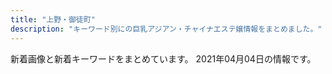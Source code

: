 ```yaml
---
title: "上野・御徒町"
description: "キーワード別にの巨乳アジアン・チャイナエステ嬢情報をまとめました。"
---
```


新着画像と新着キーワードをまとめています。
2021年04月04日の情報です。

<DmmAffiliateIns />
<KeywordTable
  shops={
    [
    {
        "keywords": {
            "G": 23,
            "E": 38,
            "D": 38,
            "F": 16,
            "C": 11
        },
        "url": "http://plumeria.mensest.work/",
        "station": "JR\u5fa1\u5f92\u753a\u99c5\u5357\u53e3",
        "name": "\u30a2\u30ed\u30de\u30d7\u30eb\u30e1\u30ea\u30a2",
        "img_links": [
            "http://plumeria.mensest.work/media/sites/24/2021/03/1615514189-w.jpg",
            "http://plumeria.mensest.work/media/sites/24/2021/03/1615250789-030.jpg",
            "http://plumeria.mensest.work/media/sites/24/2021/03/1615974727-n.png",
            "http://plumeria.mensest.work/media/sites/24/2021/03/1615634026-000.jpg",
            "http://plumeria.mensest.work/media/sites/24/2021/03/1615251006-010.jpg",
            "http://plumeria.mensest.work/media/sites/24/2021/03/1616730353-002.jpg",
            "http://plumeria.mensest.work/media/sites/24/2021/03/1615250898-020.jpg",
            "http://plumeria.mensest.work/media/sites/24/2021/03/1615251116-070.jpg",
            "http://plumeria.mensest.work/media/sites/24/2021/03/1615249989-060.jpg",
            "http://plumeria.mensest.work/media/sites/24/elementor/thumbs/1615175401-tel-p3wcfynja2kyr1qk2qlez99567k2di8twvqqljedv0.png",
            "http://plumeria.mensest.work/media/sites/24/2021/03/1615518147-room2.jpg",
            "http://plumeria.mensest.work/media/sites/24/2021/03/1615518150-room3.jpg",
            "http://plumeria.mensest.work/media/sites/24/2021/03/1615518146-room1.jpg",
            "http://plumeria.mensest.work/media/sites/24/2021/03/1615172497-img_top01.jpg",
            "http://plumeria.mensest.work/media/sites/24/2021/03/1616730881-003.jpg",
            "http://plumeria.mensest.work/media/sites/24/2021/03/1615769442-3000.png",
            "http://plumeria.mensest.work/media/sites/24/2021/03/1615514231-t.jpg",
            "http://plumeria.mensest.work/media/sites/24/2021/03/1615250116-050.jpg",
            "http://plumeria.mensest.work/media/sites/24/2021/03/1615250277-040.jpg",
            "http://plumeria.mensest.work/media/sites/24/2021/03/1615967448-koko_200x40.png",
            "http://plumeria.mensest.work/media/sites/24/2021/03/1615514241-l.jpg",
            "http://plumeria.mensest.work/media/sites/24/2021/03/1615518151-room4.jpg",
            "http://plumeria.mensest.work/media/sites/24/2021/03/1616730407-001.jpg"
        ]
    },
    {
        "url": "http://foryou-es.info/",
        "name": "\u30de\u30fc\u30ad\u30e5\u30ea\u30fcMERCURY",
        "keywords": {
            "89": 43,
            "88": 13,
            "90": 5,
            "D": 14,
            "C": 35,
            "E": 9
        },
        "station": "JR\u5fa1\u5f92\u753a\u99c5\u5357\u53e3",
        "img_links": [
            "http://www.foryou-es.info/img/yuri3.jpg",
            "http://www.foryou-es.info/sp/img/riko.png",
            "http://www.foryou-es.info/sp/images/ac1.jpg",
            "http://www.foryou-es.info/sp/images/pc.jpg",
            "http://www.foryou-es.info/img/yuri2.jpg",
            "http://foryou-es.info/images/tp.png",
            "http://www.foryou-es.info/sp/img/yuri.png",
            "http://www.foryou-es.info/sp/img/rora3.jpg",
            "http://www.foryou-es.info/i/img/miki.jpg",
            "http://www.foryou-es.info/sp/img/miki.png",
            "http://foryou-es.info/img/saki.png",
            "http://www.foryou-es.info/img/miki2.jpg",
            "http://foryou-es.info/images/sm.jpg",
            "http://foryou-es.info/img/riko1.jpg",
            "http://www.foryou-es.info/img/yui2.jpg",
            "http://www.foryou-es.info/sp/images/ac3.jpg",
            "http://www.foryou-es.info/sp/img/riko4.jpg",
            "http://foryou-es.info/img/hina3.jpg",
            "http://www.foryou-es.info/sp/img/seiko4.jpg",
            "http://www.foryou-es.info/images/rem.jpg",
            "http://www.foryou-es.info/i/img/sia.jpg",
            "http://www.foryou-es.info/sp/img/hina.png",
            "http://foryou-es.info/img/hina4.jpg",
            "http://www.foryou-es.info/sp/images/time.jpg",
            "http://www.foryou-es.info/img/riko3.jpg",
            "http://foryou-es.info/img/yuri3.jpg",
            "http://foryou-es.info/img/yui.png",
            "http://www.foryou-es.info/sp/menu/top.jpg",
            "http://foryou-es.info/images/sirase.jpg",
            "http://www.foryou-es.info/img/yuri.png",
            "http://www.foryou-es.info/img/yui.png",
            "http://www.foryou-es.info/sp/images/staff_t.jpg",
            "http://foryou-es.info/img/riko3.jpg",
            "http://www.foryou-es.info/img/hina4.jpg",
            "http://foryou-es.info/img/rora.png",
            "http://foryou-es.info/img/riko2.jpg",
            "http://www.foryou-es.info/img/sara.png",
            "http://www.foryou-es.info/img/miki3.jpg",
            "http://foryou-es.info/img/sara2.jpg",
            "http://www.foryou-es.info/i/img/saki.jpg",
            "http://www.foryou-es.info/i/img/risa.jpg",
            "http://www.foryou-es.info/sp/img/seiko.png",
            "http://foryou-es.info/img/hina1.jpg",
            "http://foryou-es.info/images/blog.jpg",
            "http://www.foryou-es.info/images/sa.jpg",
            "http://www.foryou-es.info/img/honey1.jpg",
            "http://www.foryou-es.info/sp/img/sia3.jpg",
            "http://www.foryou-es.info/images/blog.jpg",
            "http://www.foryou-es.info/sp/images/sys3.jpg",
            "http://www.foryou-es.info/sp/img/sara2.jpg",
            "http://foryou-es.info/images/info.jpg",
            "http://www.foryou-es.info/i/img/hina.jpg",
            "http://www.foryou-es.info/img/sara3.jpg",
            "http://foryou-es.info/img/yuri2.jpg",
            "http://www.foryou-es.info/sp/staff/saki.png",
            "http://foryou-es.info/img/rora4.jpg",
            "http://www.foryou-es.info/sp/img/sia1.jpg",
            "http://www.foryou-es.info/sp/img/miki1.jpg",
            "http://www.foryou-es.info/sp/img/miki3.jpg",
            "http://www.foryou-es.info/sp/img/riko1.jpg",
            "http://www.foryou-es.info/sp/images/top.jpg",
            "http://www.foryou-es.info/img/saki1.jpg",
            "http://foryou-es.info/img/riko.png",
            "http://www.foryou-es.info/images/interior_t.jpg",
            "http://www.foryou-es.info/sp/images/news.png",
            "http://www.foryou-es.info/sp/menu/staff.jpg",
            "http://www.foryou-es.info/img/miki1.jpg",
            "http://foryou-es.info/img/sara3.jpg",
            "http://foryou-es.info/images/interior1.png",
            "http://foryou-es.info/img/honey1.jpg",
            "http://foryou-es.info/images/interior.jpg",
            "http://www.foryou-es.info/img/miki.png",
            "http://foryou-es.info/img/sara.png",
            "http://www.foryou-es.info/img/saki3.jpg",
            "http://www.foryou-es.info/sp/images/head.jpg",
            "http://www.foryou-es.info/sp/img/yui.png",
            "http://www.foryou-es.info/images/koko_200x40.png",
            "http://www.foryou-es.info/img/hina3.jpg",
            "http://foryou-es.info/images/zy.png",
            "http://foryou-es.info/images/news.jpg",
            "http://www.foryou-es.info/img/hina2.jpg",
            "http://www.foryou-es.info/images/so.jpg",
            "http://foryou-es.info/img/sia1.jpg",
            "http://foryou-es.info/img/honey.png",
            "http://www.foryou-es.info/sp/images/sys2.jpg",
            "http://www.foryou-es.info/sp/images/rec1.jpg",
            "http://www.foryou-es.info/sp/img/sia.png",
            "http://www.foryou-es.info/images/interior1.png",
            "http://www.foryou-es.info/sp/img/rora.png",
            "http://www.foryou-es.info/i/img/seiko.jpg",
            "http://www.foryou-es.info/sp/img/seiko2.jpg",
            "http://foryou-es.info/images/rem.jpg",
            "http://www.foryou-es.info/img/riko4.jpg",
            "http://foryou-es.info/images/interior_t.jpg",
            "http://foryou-es.info/img/sia3.jpg",
            "http://www.foryou-es.info/img/hina.png",
            "http://www.foryou-es.info/sp/img/rora1.jpg",
            "http://www.foryou-es.info/images/mobile.jpg",
            "http://foryou-es.info/img/miki.png",
            "http://www.foryou-es.info/images/tt.png",
            "http://www.foryou-es.info/sp/images/sys4.jpg",
            "http://foryou-es.info/images/newface.jpg",
            "http://www.foryou-es.info/images/sm.jpg",
            "http://www.foryou-es.info/sp/menu/interior.jpg",
            "http://www.foryou-es.info/i/img/sara.jpg",
            "http://www.foryou-es.info/images/tel.png",
            "http://www.foryou-es.info/sp/images/sys1.jpg",
            "http://foryou-es.info/img/rora1.jpg",
            "http://www.foryou-es.info/img/yuri1.jpg",
            "http://www.foryou-es.info/sp/images/ac2.jpg",
            "http://foryou-es.info/img/rora2.jpg",
            "http://www.foryou-es.info/sp/img/sara.png",
            "http://www.foryou-es.info/img/rora.png",
            "http://www.foryou-es.info/i/img/yuri.jpg",
            "http://www.foryou-es.info/i/img/honey.jpg",
            "http://foryou-es.info/img/saki1.jpg",
            "http://www.foryou-es.info/images/si.png",
            "http://foryou-es.info/images/mobile.jpg",
            "http://www.foryou-es.info/sp/images/rec3.jpg",
            "http://www.foryou-es.info/img/rora4.jpg",
            "http://foryou-es.info/img/saki2.jpg",
            "http://foryou-es.info/images/so.jpg",
            "http://foryou-es.info/img/honey2.jpg",
            "http://www.foryou-es.info/img/sia1.jpg",
            "http://foryou-es.info/img/sia2.jpg",
            "http://www.foryou-es.info/img/saki.png",
            "http://www.foryou-es.info/images/newface.jpg",
            "http://foryou-es.info/img/yui1.jpg",
            "http://foryou-es.info/img/honey3.jpg",
            "http://www.foryou-es.info/i/img/rora.jpg",
            "http://www.foryou-es.info/img/sara1.jpg",
            "http://www.foryou-es.info/i/img/kaori.jpg",
            "http://foryou-es.info/images/tel.png",
            "http://www.foryou-es.info/images/info.jpg",
            "http://foryou-es.info/img/miki3.jpg",
            "http://www.foryou-es.info/img/sara2.jpg",
            "http://www.foryou-es.info/i/img/riko.jpg",
            "http://www.foryou-es.info/sp/img/rora2.jpg",
            "http://www.foryou-es.info/sp/img/riko3.jpg",
            "http://www.foryou-es.info/img/yui3.jpg",
            "http://www.foryou-es.info/sp/images/newsb.jpg",
            "http://www.foryou-es.info/sp/img/rora4.jpg",
            "http://foryou-es.info/img/seiko.png",
            "http://foryou-es.info/img/yuri.png",
            "http://foryou-es.info/img/yui3.jpg",
            "http://foryou-es.info/img/miki2.jpg",
            "http://www.foryou-es.info/sp/img/honey.png",
            "http://www.foryou-es.info/img/honey2.jpg",
            "http://www.foryou-es.info/img/riko1.jpg",
            "http://foryou-es.info/img/sia.png",
            "http://foryou-es.info/images/sa.jpg",
            "http://foryou-es.info/img/sara1.jpg",
            "http://foryou-es.info/img/yui2.jpg",
            "http://www.foryou-es.info/sp/images/sm.jpg",
            "http://www.foryou-es.info/img/honey3.jpg",
            "http://foryou-es.info/img/saki3.jpg",
            "http://www.foryou-es.info/images/zy.png",
            "http://www.foryou-es.info/img/rora1.jpg",
            "http://www.foryou-es.info/images/staff_t.jpg",
            "http://foryou-es.info/img/yuri1.jpg",
            "http://foryou-es.info/img/sia4.jpg",
            "http://www.foryou-es.info/img/sia.png",
            "http://www.foryou-es.info/images/sirase.jpg",
            "http://www.foryou-es.info/images/news.jpg",
            "http://www.foryou-es.info/sp/img/sia2.jpg",
            "http://www.foryou-es.info/sp/img/seiko1.jpg",
            "http://www.foryou-es.info/img/sia3.jpg",
            "http://foryou-es.info/img/hina2.jpg",
            "http://foryou-es.info/img/riko4.jpg",
            "http://www.foryou-es.info/sp/img/sara3.jpg",
            "http://foryou-es.info/images/ac.jpg",
            "http://www.foryou-es.info/sp/img/miki2.jpg",
            "http://foryou-es.info/images/staff_t.jpg",
            "http://www.foryou-es.info/img/sia4.jpg",
            "http://foryou-es.info/img/rora3.jpg",
            "http://www.foryou-es.info/img/honey.png",
            "http://www.foryou-es.info/sp/img/seiko3.jpg",
            "http://www.foryou-es.info/images/tp.png",
            "http://www.foryou-es.info/img/riko.png",
            "http://www.foryou-es.info/sp/img/sia4.jpg",
            "http://www.foryou-es.info/sp/img/riko2.jpg",
            "http://www.foryou-es.info/img/seiko.png",
            "http://www.foryou-es.info/sp/images/tel.jpg",
            "http://foryou-es.info/img/hina.png",
            "http://www.foryou-es.info/img/rora2.jpg",
            "http://www.foryou-es.info/sp/images/newface.png",
            "http://www.foryou-es.info/sp/images/rec2.jpg",
            "http://foryou-es.info/images/si.png",
            "http://www.foryou-es.info/sp/img/sara1.jpg",
            "http://www.foryou-es.info/img/hina1.jpg",
            "http://www.foryou-es.info/i/img/yui.jpg",
            "http://www.foryou-es.info/img/sia2.jpg",
            "http://www.foryou-es.info/sp/staff/yuri.png",
            "http://www.foryou-es.info/sp/staff/yui.png",
            "http://www.foryou-es.info/img/saki2.jpg",
            "http://www.foryou-es.info/img/riko2.jpg",
            "http://foryou-es.info/img/miki1.jpg",
            "http://foryou-es.info/images/tt.png",
            "http://www.foryou-es.info/img/yui1.jpg",
            "http://foryou-es.info/images/koko_200x40.png",
            "http://www.foryou-es.info/sp/img/saki.png",
            "http://www.foryou-es.info/img/rora3.jpg",
            "http://www.foryou-es.info/images/interior.jpg"
        ]
    },
    {
        "station": "JR\u4e0a\u91ce\u99c5\u6d45\u8349\u53e3",
        "img_links": [
            "http://for-you-ueno.com/lib/img/h1.png",
            "http://for-you-ueno.com/lib/img/address.png",
            "http://for-you-ueno.com/lib/img/cast1/img2.jpg",
            "http://for-you-ueno.com/lib/img/cast5/img2-s.jpg",
            "http://for-you-ueno.com/lib/img/cp-desc2sp.png",
            "http://for-you-ueno.com/lib/img/course4.png",
            "http://for-you-ueno.com/lib/img/cast5/img1.jpg",
            "http://for-you-ueno.com/lib/img/course2.png",
            "http://for-you-ueno.com/lib/img/cast2/img3-s.jpg",
            "http://for-you-ueno.com/lib/img/course3.png",
            "http://for-you-ueno.com/lib/img/cast3/img3-s.jpg",
            "http://for-you-ueno.com/lib/img/course.png",
            "http://for-you-ueno.com/lib/img/slide2.jpg",
            "http://for-you-ueno.com/lib/img/cast3/img3.jpg",
            "http://for-you-ueno.com/lib/img/cast5/img2.jpg",
            "http://for-you-ueno.com/lib/img/cast1/img1-s.jpg",
            "http://for-you-ueno.com/lib/img/course-ttl.png",
            "http://for-you-ueno.com/lib/img/cast2/img2.jpg",
            "http://for-you-ueno.com/lib/img/cast1/img1.jpg",
            "http://for-you-ueno.com/lib/img/cast4/img1-s.jpg",
            "http://for-you-ueno.com/lib/img/cast2/img4-s.jpg",
            "http://for-you-ueno.com/lib/img/cast3/img4.jpg",
            "http://for-you-ueno.com/lib/img/slide1.jpg",
            "http://for-you-ueno.com/lib/img/cast4/img1.jpg",
            "http://for-you-ueno.com/lib/img/aroma.png",
            "http://for-you-ueno.com/lib/img/info-ttl.png",
            "http://for-you-ueno.com/lib/img/cast2/img1.jpg",
            "http://for-you-ueno.com/lib/img/cast3/img1.jpg",
            "http://for-you-ueno.com/lib/img/deep.png",
            "http://for-you-ueno.com/lib/img/cast2/img1-s.jpg",
            "http://for-you-ueno.com/lib/img/other.png",
            "http://for-you-ueno.com/lib/img/cast5/img1-s.jpg",
            "http://for-you-ueno.com/lib/img/cp-desc1.png",
            "http://for-you-ueno.com/lib/img/cp-desc2.png",
            "http://for-you-ueno.com/lib/img/plan.png",
            "http://for-you-ueno.com/lib/img/cast2/img3.jpg",
            "http://for-you-ueno.com/lib/img/cast1/img2-s.jpg",
            "http://for-you-ueno.com/lib/img/cast2/img4.jpg",
            "http://for-you-ueno.com/lib/img/cast5/img3.jpg",
            "http://for-you-ueno.com/lib/img/plan-ttl.png",
            "http://for-you-ueno.com/lib/img/cast4/img2.jpg",
            "http://for-you-ueno.com/lib/img/cast5/img3-s.jpg",
            "http://for-you-ueno.com/lib/img/tel.png",
            "http://for-you-ueno.com/lib/img/cp-ttl.png",
            "http://for-you-ueno.com/lib/img/awa.png",
            "http://for-you-ueno.com/lib/img/course5.png",
            "http://for-you-ueno.com/lib/img/ashiura.png",
            "http://for-you-ueno.com/lib/img/oil.png",
            "http://for-you-ueno.com/lib/img/cp-sub2.png",
            "http://for-you-ueno.com/lib/img/phone.png",
            "http://for-you-ueno.com/lib/img/cast.png",
            "http://for-you-ueno.com/lib/img/cast2/img2-s.jpg",
            "http://for-you-ueno.com/lib/img/cast-ttl.png",
            "http://for-you-ueno.com/lib/img/cast3/img4-s.jpg",
            "http://for-you-ueno.com/lib/img/gallery.png",
            "http://for-you-ueno.com/lib/img/open.png",
            "http://for-you-ueno.com/lib/img/slide3.jpg",
            "http://for-you-ueno.com/lib/img/course1.png",
            "http://for-you-ueno.com/lib/img/cast3/img1-s.jpg",
            "http://for-you-ueno.com/lib/img/siatsu.png",
            "http://for-you-ueno.com/lib/img/cp-sub1.png",
            "http://for-you-ueno.com/lib/img/cast3/img2.jpg",
            "http://for-you-ueno.com/lib/img/cp-desc1sp.png",
            "http://for-you-ueno.com/lib/img/recommend.png",
            "http://for-you-ueno.com/lib/img/cast4/img2-s.jpg",
            "http://for-you-ueno.com/lib/img/cast3/img2-s.jpg"
        ],
        "keywords": {},
        "name": "You and I*\u30e6\u30fc\uff06\u30a2\u30a4",
        "url": "http://for-you-ueno.com/"
    },
    {
        "station": "\u6d45\u8349\u99c52\u756a\u51fa\u53e3",
        "url": "http://th20.com/turu/",
        "name": "\u9db4",
        "keywords": {
            "C": 7
        },
        "img_links": [
            "http://th20.com/turu/images/mobile.jpg"
        ]
    },
    {
        "station": "JR\u5fa1\u5f92\u753a\u99c5\u5357\u53e3",
        "name": "\u30a8\u30f3\u30b8\u30a7\u30eb",
        "keywords": {
            "96": 1,
            "85": 1,
            "82": 1,
            "80": 1
        },
        "url": "http://miel.site",
        "img_links": [
            "http://miel.site/_src/38481438/wechatimg213.jpg",
            "http://miel.site/_src/29005243/tel.png",
            "http://miel.site/_src/29311235/_dsf6135.jpg",
            "http://miel.site/_src/29005343/_dsf6130.jpg",
            "http://miel.site/_src/46102613/e3d9317697b9310640e097934adfc99.jpg",
            "http://miel.site/_src/36891852/0bb834c5e1d56a0e10627c891433859.jpg",
            "http://miel.site/_src/29311236/_dsf6136.jpg",
            "http://miel.site/_src/29005265/mobile.png",
            "http://miel.site/_src/46102608/fbe435955084a9c8c2e02b3bb62d2ef.jpg",
            "http://miel.site/_src/40140461/cam2.png",
            "http://miel.site/_src/29005377/smartselect_20190619-130437_wechat.jpg",
            "http://miel.site/_src/29005262/img20191121221515045946.png",
            "http://miel.site/_src/38472503/wechatimg213.jpg",
            "http://miel.site/_src/29510474/_dsf6125.jpg",
            "http://miel.site/_src/36895484/52ab8d55af50aceb629a82f4d4e7387.jpg",
            "http://miel.site/_src/29005337/_dsf6119.jpg",
            "http://miel.site/_src/34912881/afb69b6314ccce2e8e5cad415547196_20191220104044273.jpg",
            "http://miel.site/_src/29312035/wechatimg43.jpg",
            "http://miel.site/_src/29339297/img20190123185245900589.png",
            "http://miel.site/_src/29005361/wechatimg47.jpg",
            "http://miel.site/_src/29005355/wechatimg47.jpg",
            "http://miel.site/_src/32851154/10.pic.jpg",
            "http://miel.site/_src/29005342/cam2.png",
            "http://miel.site/_src/36895485/52ab8d55af50aceb629a82f4d4e7387.jpg",
            "http://miel.site/_src/34912876/afb69b6314ccce2e8e5cad415547196_20191220104044273.jpg",
            "http://miel.site/_src/46102607/fbe435955084a9c8c2e02b3bb62d2ef.jpg",
            "http://miel.site/_src/33382135/smartselect_20190619-130437_wechat.jpg",
            "http://miel.site/_src/29005360/wechatimg47.jpg",
            "http://miel.site/_src/29312033/wechatimg44.jpg",
            "http://miel.site/_src/29005260/news.png",
            "http://miel.site/_src/32618650/wechatimg47.jpg",
            "http://miel.site/_src/29005371/smartselect_20190619-130437_wechat.jpg",
            "http://miel.site/_src/29005376/smartselect_20190619-130437_wechat.jpg",
            "http://miel.site/_src/29005344/_dsf6125.jpg",
            "http://miel.site/_src/36895479/0bb834c5e1d56a0e10627c891433859.jpg",
            "http://miel.site/_src/46102614/wechatimg176_20200107153650427.jpg",
            "http://miel.site/_src/29310698/_dsf6119.jpg",
            "http://miel.site/_src/29227656/_dsf6136.jpg",
            "http://miel.site/_src/36873111/_igp4288.jpg",
            "http://miel.site/_src/29311234/_dsf6133.jpg",
            "http://miel.site/_src/38481445/wechatimg177.jpg",
            "http://miel.site/_src/29005319/sign.png",
            "http://miel.site/_src/29339021/_msk7930.jpg",
            "http://miel.site/_src/29310699/_dsf6130.jpg",
            "http://miel.site/_src/29005247/index_09.png",
            "http://miel.site/_src/29005244/tel.png",
            "http://miel.site/_src/34912875/afb69b6314ccce2e8e5cad415547196_20191220104044273.jpg",
            "http://miel.site/_src/29005339/img20170112114741767461.png"
        ]
    },
    {
        "url": "https://cc-tokyo.xyz/",
        "name": "CoCo-Arashi",
        "station": "\u4e0a\u91ce\u99c5\u5e83\u5c0f\u8def\u53e3",
        "keywords": {
            "84": 3,
            "86": 13,
            "85": 23,
            "87": 6,
            "83": 3
        },
        "img_links": [
            "https://cc-tokyo.xyz/images/coverGirlText.png",
            "https://cc-tokyo.xyz/images/magazine.jpg",
            "https://cc-tokyo.xyz/therapist/emi1.jpg",
            "http://www.a-side.com/ad/koko/include/banner/koko_200x40.png",
            "https://cc-tokyo.xyz/room/1.jpg",
            "https://cc-tokyo.xyz/therapist/mari1.jpg",
            "https://cc-tokyo.xyz/images/indexMap.jpg",
            "https://cc-tokyo.xyz/therapist/hinako1.jpg",
            "https://cc-tokyo.xyz/images/barSystem.jpg",
            "https://cc-tokyo.xyz/therapist/yanyan1.jpg",
            "https://cc-tokyo.xyz/images/barTherapist.jpg",
            "https://cc-tokyo.xyz/banner/468x60.jpg",
            "https://cc-tokyo.xyz/therapist/minami1.jpg",
            "https://cc-tokyo.xyz/therapist/yuri1.jpg",
            "https://cc-tokyo.xyz/therapist/mai1.jpg",
            "https://cc-tokyo.xyz/images/barProfile.jpg",
            "https://cc-tokyo.xyz/images/barInfo.jpg",
            "https://cc-tokyo.xyz/therapist/yui1.jpg",
            "https://cc-tokyo.xyz/therapist/momoka1.jpg",
            "https://cc-tokyo.xyz/images/mobile.jpg",
            "https://cc-tokyo.xyz/therapist/moe1.jpg",
            "https://cc-tokyo.xyz/images/movie.jpg",
            "https://cc-tokyo.xyz/therapist/saya1.jpg",
            "https://cc-tokyo.xyz/therapist/comingSoon.jpg",
            "https://cc-tokyo.xyz/therapist/yuyu1.jpg",
            "https://cc-tokyo.xyz/images/concept.jpg",
            "https://cc-tokyo.xyz/images/barLink.jpg",
            "https://cc-tokyo.xyz/images/barAccess.jpg",
            "https://cc-tokyo.xyz/banner/88x31.jpg"
        ]
    },
    {
        "url": "http://biki-massage.work/",
        "station": "JR\u5fa1\u5f92\u753a\u99c5\u5317\u53e3",
        "keywords": {
            "E": 1,
            "C": 16,
            "83": 1,
            "87": 2,
            "D": 3,
            "88": 2,
            "86": 7
        },
        "img_links": [
            "http://biki-massage.work/sp/img/sys.jpg",
            "http://biki-massage.work/sp/img/t-s.jpg",
            "http://biki-massage.work/sp/img/t-r.jpg",
            "http://biki-massage.work/img/fla1.jpg",
            "http://biki-massage.work/img/st1.jpg",
            "http://biki-massage.work/sp/img/s5.jpg",
            "http://biki-massage.work/sp/img/time.jpg",
            "http://biki-massage.work/sp/img/s1.jpg",
            "http://biki-massage.work/sp/img/pic.jpg",
            "http://biki-massage.work/sp/img/p6.jpg",
            "http://biki-massage.work/img/campian.jpg",
            "http://biki-massage.work/img/fla3.jpg",
            "http://biki-massage.work/img/st3.jpg",
            "http://biki-massage.work/img/s5.jpg",
            "http://biki-massage.work/img/fla2.jpg",
            "http://biki-massage.work/img/s3.jpg",
            "http://biki-massage.work/img/sta6.jpg",
            "http://biki-massage.work/sp/img/s4.jpg",
            "http://biki-massage.work/img/sta1.jpg",
            "http://biki-massage.work/sp/img/info.jpg",
            "http://biki-massage.work/img/sta5.jpg",
            "http://biki-massage.work/img/head.jpg",
            "http://biki-massage.work/img/s2.jpg",
            "http://biki-massage.work/sp/img/botton.jpg",
            "http://biki-massage.work/img/botton.jpg",
            "http://biki-massage.work/img/s1.jpg",
            "http://biki-massage.work/img/st2.jpg",
            "http://biki-massage.work/sp/img/t-t.jpg",
            "http://biki-massage.work/img/sta4.jpg",
            "http://biki-massage.work/sp/img/cam.jpg",
            "http://biki-massage.work/img/s4.jpg",
            "http://biki-massage.work/sp/img/p2.jpg",
            "http://biki-massage.work/sp/img/t-a.jpg",
            "http://biki-massage.work/img/st5.jpg",
            "http://biki-massage.work/sp/img/s6.jpg",
            "http://biki-massage.work/sp/img/t-o.jpg",
            "http://biki-massage.work/img/st6.jpg",
            "http://biki-massage.work/img/sta3.jpg",
            "http://biki-massage.work/img/nos.jpg",
            "http://biki-massage.work/sp/img/tel.jpg",
            "http://biki-massage.work/sp/img/tit.jpg",
            "http://biki-massage.work/img/s6.jpg",
            "http://biki-massage.work/img/st4.jpg",
            "http://biki-massage.work/sp/img/pc.jpg",
            "http://biki-massage.work/sp/img/s2.jpg",
            "http://biki-massage.work/img/sta2.jpg",
            "http://biki-massage.work/img/mo.png",
            "http://biki-massage.work/sp/img/s3.jpg",
            "http://biki-massage.work/sp/img/p3.jpg",
            "http://biki-massage.work/sp/img/add.jpg"
        ],
        "name": "\u5a9a\u59eb\uff5e\u30d3\u30ad\uff5e"
    },
    {
        "name": "\u30b9\u30de\u30a4\u30eb",
        "keywords": {},
        "station": "JR\u5fa1\u5f92\u753a\u99c5\u5357\u53e3",
        "url": "http://smile.ests.jp/",
        "img_links": []
    },
    {
        "keywords": {
            "87": 1
        },
        "name": "\u5b89\u5fc3\u5802",
        "station": "JR\u5fa1\u5f92\u753a\u99c5\u5357\u53e3",
        "img_links": [
            "http://es-en.info/images/interior.png",
            "http://es-en.info/img/yuyu.jpg",
            "http://es-en.info/sp/images/sys4.png",
            "http://es-en.info/sp/images/rec2.png",
            "http://es-en.info/sp/staff/yuyu.jpg",
            "http://es-en.info/sp/images/int2.jpg",
            "http://es-en.info/sp/images/sys1.jpg",
            "http://es-en.info/sp/menu/staff.jpg",
            "http://es-en.info/sp/images/sisu.png",
            "http://es-en.info/sp/images/time.png",
            "http://es-en.info/img/hitomi1.jpg",
            "http://es-en.info/img/natumi1.jpg",
            "http://es-en.info/sp/images/footer.jpg",
            "http://es-en.info/img/zb.jpg",
            "http://es-en.info/images/12.jpg",
            "http://es-en.info/sp/images/rec1.png",
            "http://es-en.info/images/staff_t.jpg",
            "http://es-en.info/img/yuki.jpg",
            "http://es-en.info/sp/staff/natumi.jpg",
            "http://es-en.info/sp/images/sys2.jpg",
            "http://es-en.info/images/sm.jpg",
            "http://es-en.info/sp/images/head.jpg",
            "http://es-en.info/sp/images/rec3.png",
            "http://es-en.info/img/natumi.jpg",
            "http://es-en.info/sp/images/tel.jpg",
            "http://es-en.info/sp/images/sys3.jpg",
            "http://es-en.info/images/mobile.jpg",
            "http://es-en.info/sp/images/int1.jpg",
            "http://es-en.info/img/yuyu1.jpg",
            "http://es-en.info/images/11.jpg",
            "http://es-en.info/sp/images/topgirl.jpg",
            "http://es-en.info/sp/images/newsb.png",
            "http://es-en.info/sp/img/natumi1.jpg",
            "http://es-en.info/sp/images/news.jpg",
            "http://es-en.info/sp/img/hitomi1.jpg",
            "http://es-en.info/sp/img/yuki1.jpg",
            "http://es-en.info/img/yuki1.jpg",
            "http://es-en.info/sp/menu/interior.jpg",
            "http://es-en.info/sp/images/pc.jpg",
            "http://es-en.info/sp/images/int1.png",
            "http://es-en.info/images/sys1.png",
            "http://es-en.info/sp/staff/yuki.jpg",
            "http://es-en.info/images/9.jpg",
            "http://es-en.info/img/hitomi.jpg",
            "http://es-en.info/images/head.jpg",
            "http://es-en.info/images/info.png",
            "http://es-en.info/images/news.jpg",
            "http://es-en.info/sp/staff/hitomi.jpg",
            "http://es-en.info/sp/images/top.jpg",
            "http://es-en.info/images/interior_t.jpg",
            "http://es-en.info/sp/images/interior_t.png",
            "http://es-en.info/sp/images/int3.jpg",
            "http://es-en.info/images/rem.jpg",
            "http://es-en.info/sp/images/staff_t.png",
            "http://es-en.info/sp/menu/top.jpg",
            "http://es-en.info/sp/images/ac1.jpg",
            "http://es-en.info/sp/img/yuyu1.jpg",
            "http://es-en.info/sp/images/sisu_t.jpg",
            "http://es-en.info/images/7.jpg"
        ],
        "url": "http://es-en.info/"
    },
    {
        "url": "http://tubakihime.link/",
        "img_links": [
            "http://tubakihime.link/_src/54585087/5.jpg",
            "http://tubakihime.link/_src/54585143/img20210316144121946529.jpg",
            "http://tubakihime.link/_src/54585157/wechatimg301.jpg",
            "http://tubakihime.link/_src/54585172/img20210316144121947863.jpg",
            "http://tubakihime.link/_src/54585110/cam.jpg",
            "http://tubakihime.link/_src/54585105/6.jpg",
            "http://tubakihime.link/_src/54585095/1.jpg",
            "http://tubakihime.link/_src/54585112/wechatimg304.jpg",
            "http://tubakihime.link/_src/54585089/6.jpg",
            "http://tubakihime.link/_src/54585155/cam.jpg",
            "http://tubakihime.link/_src/54585156/wechatimg301.jpg",
            "http://tubakihime.link/_src/54585170/wechatimg304.jpg",
            "http://tubakihime.link/_src/54585171/img20210316144121947863.jpg",
            "http://tubakihime.link/_src/54585175/wechatimg301.jpg",
            "http://tubakihime.link/_src/54585097/2.jpg",
            "http://tubakihime.link/_src/54585085/4.jpg",
            "http://tubakihime.link/_src/54585144/img20210316144121946529.jpg",
            "http://tubakihime.link/_src/54585154/img20210316144121946529.jpg",
            "http://tubakihime.link/_src/54585079/1.jpg",
            "http://tubakihime.link/_src/54585113/img20210316144121947863.jpg",
            "http://tubakihime.link/_src/54585169/wechatimg304.jpg",
            "http://tubakihime.link/_src/54585094/img20210316144121947863.jpg",
            "http://tubakihime.link/_src/54585101/4.jpg",
            "http://tubakihime.link/_src/54585107/cam.jpg",
            "http://tubakihime.link/_src/54585166/wechatimg301.jpg",
            "http://tubakihime.link/_src/54585109/cam.jpg",
            "http://tubakihime.link/_src/54585081/2.jpg",
            "http://tubakihime.link/_src/54585177/img20210316144121946529.jpg",
            "http://tubakihime.link/_src/54585181/wechatimg313.jpg",
            "http://tubakihime.link/_src/54585099/3.jpg",
            "http://tubakihime.link/_src/54585093/wechatimg304.jpg",
            "http://tubakihime.link/_src/54585083/3.jpg",
            "http://tubakihime.link/_src/54585103/5.jpg",
            "http://tubakihime.link/_src/54585124/img20210316144121947863.jpg",
            "http://tubakihime.link/_src/54585146/int2.png",
            "http://tubakihime.link/_src/54585183/wechatimg318.png",
            "http://tubakihime.link/_src/54585174/wechatimg301.jpg",
            "http://tubakihime.link/_src/54585122/wechatimg304.jpg",
            "http://tubakihime.link/_src/54585178/img20210316144121946529.jpg"
        ],
        "name": "HEAVEN\u30fb\u30d8\u30d6\u30f3",
        "station": "\u6e6f\u5cf6\u99c52\u756a",
        "keywords": {}
    },
    {
        "keywords": {
            "E": 8,
            "86": 24,
            "D": 16,
            "85": 8
        },
        "station": "\u6e6f\u5cf6\u99c5",
        "url": "http://lena.este.work/",
        "name": "\u30a2\u30ed\u30de \u3072\u307e\u308f\u308a",
        "img_links": [
            "http://lena.este.work/2/uploadimg/1557998297.jpeg",
            "http://lena.este.work/interior_t.png",
            "http://lena.este.work/2/uploadimg/1583138243.jpg",
            "http://lena.este.work/ta.png",
            "http://lena.este.work/news.png",
            "http://lena.este.work/2/uploadimg/1606782448.jpeg",
            "http://lena.este.work/sys2.png",
            "http://lena.este.work/2/uploadimg/1615703699.jpg",
            "http://lena.este.work/2/uploadimg/1615703547.jpg",
            "http://lena.este.work/2/uploadimg/1616028039.jpg",
            "http://lena.este.work/staff_t.jpg",
            "http://lena.este.work/s1.png",
            "http://lena.este.work/tel.jpg",
            "http://lena.este.work/2/uploadimg/1616028017.jpg",
            "http://lena.este.work/head.jpg"
        ]
    },
    {
        "keywords": {
            "89": 4,
            "82": 30,
            "C": 4,
            "D": 16,
            "84": 8,
            "E": 4
        },
        "station": "JR\u5fa1\u5f92\u753a\u99c5\u5357\u53e3",
        "url": "http://esthe-massage.black/",
        "name": "\u30ab\u30eb\u30de\u30ea\u30be\u30fc\u30c8\uff06\u30b9\u30d1",
        "img_links": [
            "http://cdn.dino-es.com/images/logo/88x31DinoEs.png",
            "http://esthe-massage.black/images/index_bn_06.jpg",
            "http://esthe-massage.black/images/sta11.jpg",
            "http://esthe-massage.black/images/tit1.png",
            "http://esthe-massage.black/images/cg7.jpg",
            "http://esthe-massage.black/images/sta1.jpg",
            "http://esthe-massage.black/images/qr.jpg",
            "http://esthe-massage.black/images/cg5.jpg",
            "http://esthe-massage.black/images/sta12.jpg",
            "http://esthe-massage.black/images/index_bn_05.jpg",
            "http://esthe-massage.black/images/index_bn_01.jpg",
            "http://esthe-massage.black/images/sta2.jpg",
            "http://esthe-massage.black/images/sta6.jpg",
            "http://esthe-massage.black/images/tit4.png",
            "http://esthe-massage.black/images/sta10.jpg",
            "http://esthe-massage.black/images/sta3.jpg",
            "http://esthe-massage.black/images/footer.jpg",
            "http://esthe-massage.black/images/cg2.jpg",
            "http://esthe-massage.black/images/sys03.jpg",
            "http://esthe-massage.black/images/top.jpg",
            "http://esthe-massage.black/images/cg6.jpg",
            "http://esthe-massage.black/images/sta7.jpg",
            "http://esthe-massage.black/images/index_an_04.jpg",
            "http://esthe-massage.black/images/tit5.png",
            "http://esthe-massage.black/images/cg3.jpg",
            "http://esthe-massage.black/images/cg10.jpg",
            "http://esthe-massage.black/images/cg1.jpg",
            "http://esthe-massage.black/images/index_bn_02.jpg",
            "http://esthe-massage.black/images/index_an_05.jpg",
            "http://esthe-massage.black/images/sys02.jpg",
            "http://esthe-massage.black/images/link_3.jpg",
            "http://esthe-massage.black/images/cg11.jpg",
            "http://esthe-massage.black/images/sys01.jpg",
            "http://esthe-massage.black/images/index_an_02.jpg",
            "http://esthe-massage.black/images/tit2.png",
            "http://esthe-massage.black/images/cg8.jpg",
            "http://esthe-massage.black/images/te.png",
            "http://esthe-massage.black/images/cg4.jpg",
            "http://esthe-massage.black/images/cg12.jpg",
            "http://esthe-massage.black/images/index_bn_03.jpg",
            "http://esthe-massage.black/images/index_an_01.jpg",
            "http://esthe-massage.black/images/index_an_03.jpg",
            "http://esthe-massage.black/images/sta5.jpg",
            "http://esthe-massage.black/images/acc.jpg",
            "http://esthe-massage.black/images/sta8.jpg",
            "http://esthe-massage.black/images/index_an_06.jpg"
        ]
    },
    {
        "img_links": [
            "http://spa-amore.info/uploads/rubyes/2017/02/subvisual_info.png",
            "http://spa-amore.info/uploads/rubyes/images/icon_flower.png",
            "http://spa-amore.info/uploads/rubyes/2017/02/bnr_side_05.png",
            "http://spa-amore.info/uploads/rubyes/2017/03/img_bnr_concept.png",
            "http://spa-amore.info/uploads/rubyes/2020/12/img_6829.jpg",
            "http://spa-amore.info/uploads/rubyes/2019/12/img_3765.jpg",
            "http://spa-amore.info/uploads/rubyes/2018/06/img_6484de79a84e589afe69cac1.jpg",
            "http://spa-amore.info/uploads/rubyes/2018/06/img_6517de79a84e589afe69cac1.jpg",
            "http://spa-amore.info/uploads/rubyes/2019/12/img_3766.jpg",
            "http://spa-amore.info/uploads/rubyes/2019/04/img_3768.jpg",
            "http://spa-amore.info/uploads/rubyes/2017/02/btn_top_02.png",
            "http://spa-amore.info/uploads/rubyes/2017/02/subvisual_reserve.png",
            "http://spa-amore.info/uploads/rubyes/2020/01/img_5610-1919x2560.jpg",
            "http://spa-amore.info/uploads/rubyes/2017/02/subvisual_enquete.png",
            "http://spa-amore.info/uploads/rubyes/2019/03/img_35012.jpg",
            "http://spa-amore.info/uploads/rubyes/2017/02/btn_top_03.png",
            "http://spa-amore.info/uploads/rubyes/2019/12/img_3761.jpg",
            "http://spa-amore.info/uploads/rubyes/2019/10/img_4995.jpg",
            "http://spa-amore.info/uploads/rubyes/2017/02/img_info_02.png",
            "http://spa-amore.info/uploads/rubyes/2017/02/icon_flower.png",
            "http://spa-amore.info/uploads/rubyes/2017/02/img_info_05.png",
            "http://spa-amore.info/uploads/rubyes/2018/06/img_6526de79a84e589afe69cac1.jpg",
            "http://spa-amore.info/uploads/rubyes/2018/12/ad-7z8-s.png",
            "http://spa-amore.info/uploads/rubyes/2019/04/img_3767.jpg",
            "http://spa-amore.info/uploads/rubyes/2017/02/subvisual_contact.png",
            "http://spa-amore.info/uploads/rubyes/2019/12/img_3763.jpg",
            "http://spa-amore.info/uploads/rubyes/2017/02/img_info_03.png",
            "http://spa-amore.info/uploads/rubyes/2018/06/img_6509de79a84e589afe69cac1.jpg",
            "http://spa-amore.info/uploads/rubyes/2017/02/subvisual_link-1000x144.png",
            "http://spa-amore.info/uploads/rubyes/2018/06/bnr_side_041.png",
            "http://spa-amore.info/uploads/rubyes/2018/12/ad_7z8_720.png",
            "http://spa-amore.info/uploads/rubyes/2019/03/img_35011.jpg",
            "http://spa-amore.info/uploads/rubyes/2017/02/bnr_side_03.png",
            "http://spa-amore.info/uploads/rubyes/2017/02/btn_top_01.png",
            "http://spa-amore.info/uploads/rubyes/2018/06/wechatimg111.jpeg",
            "http://spa-amore.info/uploads/rubyes/2020/11/img_6654.jpg",
            "http://spa-amore.info/uploads/rubyes/2020/03/lili.jpeg",
            "http://spa-amore.info/uploads/rubyes/2017/02/bnr_side_credit.png",
            "http://spa-amore.info/uploads/rubyes/2017/02/treatment.png",
            "http://spa-amore.info/uploads/rubyes/2019/10/img_4997.jpg",
            "http://spa-amore.info/uploads/rubyes/images/no-photo.jpg",
            "http://spa-amore.info/uploads/rubyes/2017/02/img_info_01.png",
            "http://spa-amore.info/uploads/rubyes/2017/02/img_info_04.png",
            "http://spa-amore.info/uploads/rubyes/2018/11/img_2998.png",
            "http://spa-amore.info/uploads/rubyes/2017/02/wifi.jpg",
            "http://spa-amore.info/uploads/rubyes/images/subvisual_staff.png",
            "http://spa-amore.info/uploads/rubyes/2019/10/img_5017.jpg",
            "http://spa-amore.info/uploads/rubyes/2017/02/bnr_side_02.png",
            "http://spa-amore.info/uploads/rubyes/2018/06/tel.jpg",
            "http://spa-amore.info/uploads/rubyes/2017/02/subvisual_qa.png",
            "http://spa-amore.info/uploads/rubyes/2020/05/img_4838.jpg",
            "http://spa-amore.info/uploads/rubyes/2020/11/img_6655.jpg",
            "http://spa-amore.info/uploads/rubyes/images/p01.png",
            "http://spa-amore.info/uploads/rubyes/2019/07/img_4390.jpg",
            "http://spa-amore.info/uploads/rubyes/2017/02/subvisual_magazine.png",
            "http://spa-amore.info/uploads/rubyes/2017/02/bnr_side_01.png",
            "http://spa-amore.info/\thttp:/spa-amore.info/uploads/rubyes/2019/03/ivent2.jpeg",
            "http://spa-amore.info/uploads/rubyes/2017/02/img_info_06.png",
            "http://spa-amore.info/uploads/rubyes/2017/02/subvisual_link.png"
        ],
        "name": "\u30b9\u30d1 \u30a2\u30e2\u30fc\u30ec",
        "keywords": {
            "C": 1
        },
        "url": "http://spa-amore.info/",
        "station": "JR\u5fa1\u5f92\u753a\u99c5\u5317\u53e3"
    },
    {
        "img_links": [
            "http://lian-ai.work/img/akina1.jpg",
            "http://lian-ai.work/images/6.jpg",
            "http://lian-ai.work/img/an1.jpg",
            "http://lian-ai.work/images/mobile.jpg",
            "http://lian-ai.work/images/interior_t.jpg",
            "http://lian-ai.work/images/int2.jpg",
            "http://lian-ai.work/staff/an.jpg",
            "http://lian-ai.work/images/int1.jpg",
            "http://lian-ai.work/img/momo1.jpg",
            "http://lian-ai.work/images/ta.jpg",
            "http://lian-ai.work/images/rec2.jpg",
            "http://lian-ai.work/images/3.jpg",
            "http://lian-ai.work/staff/nari.jpg",
            "http://lian-ai.work/img/momoka1.jpg",
            "http://lian-ai.work/images/8.jpg",
            "http://lian-ai.work/images/5.jpg",
            "http://lian-ai.work/staff/akina.jpg",
            "http://lian-ai.work/images/staff_t.jpg",
            "http://lian-ai.work/img/mei1.jpg",
            "http://lian-ai.work/staff/momo.jpg",
            "http://lian-ai.work/img/mirei1.jpg",
            "http://lian-ai.work/images/rec1.jpg",
            "http://lian-ai.work/images/sys1.jpg",
            "http://lian-ai.work/staff/yuna.jpg",
            "http://lian-ai.work/staff/mei.jpg",
            "http://lian-ai.work/staff/momoka.jpg",
            "http://lian-ai.work/images/tg.jpg",
            "http://lian-ai.work/images/7.jpg",
            "http://lian-ai.work/images/4.jpg",
            "http://lian-ai.work/img/yuna1.jpg",
            "http://lian-ai.work/images/2.jpg",
            "http://lian-ai.work/img/akina2.jpg",
            "http://lian-ai.work/images/sys2.jpg",
            "http://lian-ai.work/img/nari1.jpg",
            "http://lian-ai.work/images/head.jpg",
            "http://lian-ai.work/staff/mirei.jpg",
            "http://lian-ai.work/images/1.jpg"
        ],
        "station": "JR\u5fa1\u5f92\u753a\u99c5\u5317\u53e3",
        "name": "\u604b\u611b",
        "url": "http://lian-ai.work/",
        "keywords": {}
    },
    {
        "url": "http://rlx-sln.com/",
        "keywords": {
            "E": 7,
            "82": 7,
            "86": 7,
            "C": 35,
            "D": 28,
            "88": 21,
            "85": 7,
            "83": 7,
            "89": 7,
            "87": 14
        },
        "img_links": [
            "http://rlx-sln.com/media/sites/9/2021/03/3.jpg",
            "http://rlx-sln.com/media/sites/9/2021/03/flash2.jpg",
            "http://rlx-sln.com/media/sites/9/2021/03/flash1.jpg",
            "http://rlx-sln.com/media/sites/9/elementor/thumbs/2-p4vcs2s5ujasx3l2ndn8rhwepwxx5v31l72eosuda0.jpg",
            "http://rlx-sln.com/media/sites/9/2021/03/2.jpg",
            "http://rlx-sln.com/media/sites/9/2020/07/top-3.jpg",
            "http://rlx-sln.com/media/sites/9/elementor/thumbs/1-p4vcrlv2finn449ne6byim640z9bbb7vivbo1tjge0.jpg",
            "http://rlx-sln.com/media/sites/9/2021/03/1.jpg",
            "http://rlx-sln.com/media/sites/9/elementor/thumbs/3-p4vcsirf2pwoegxv22jwfvv8tgr5spuhbe5nui6oc8.jpg"
        ],
        "station": "\u6d45\u8349\u99c5A1\u51fa\u53e3",
        "name": "yoyo20\u30fbyoyo\u306f\u305f\u3061"
    },
    {
        "url": "https://u-este.com/",
        "name": "\u7652\u3057\u5c4b",
        "img_links": [],
        "keywords": {},
        "station": "JR\u5fa1\u5f92\u753a\u99c5\u5317\u53e3"
    },
    {
        "name": "\u6975\u4e0a\u30e1\u30f3\u30ba\u30a8\u30b9\u30c6-\u96c5-",
        "img_links": [
            "http://ueno-miyabi.work/staff/ai.jpg",
            "http://ueno-miyabi.work/images/rem.jpg",
            "http://ueno-miyabi.work/sp/images/2.png",
            "http://ueno-miyabi.work/images/head.jpg",
            "http://ueno-miyabi.work/images/ta.jpg",
            "http://ueno-miyabi.work/sp/img/yuyu2.jpg",
            "http://ueno-miyabi.work/sp/images/int2.jpg",
            "http://ueno-miyabi.work/images/sm.jpg",
            "http://ueno-miyabi.work/img/haru1.jpg",
            "http://ueno-miyabi.work/sp/images/tel.jpg",
            "http://ueno-miyabi.work/sp/images/staff_t.jpg",
            "http://ueno-miyabi.work/sp/images/news.jpg",
            "http://ueno-miyabi.work/staff/jun.jpg",
            "http://ueno-miyabi.work/sp/staff/nana.jpg",
            "http://ueno-miyabi.work/img/ai1.jpg",
            "http://ueno-miyabi.work/images/1.jpg",
            "http://ueno-miyabi.work/img/haru2.jpg",
            "http://ueno-miyabi.work/sp/images/ac1.jpg",
            "http://ueno-miyabi.work/img/jun1.jpg",
            "http://ueno-miyabi.work/sp/img/nana1.jpg",
            "http://ueno-miyabi.work/sp/staff/yuyu.jpg",
            "http://ueno-miyabi.work/sp/images/rec2.jpg",
            "http://ueno-miyabi.work/sp/img/yuyu1.jpg",
            "http://ueno-miyabi.work/images/newsb.png",
            "http://ueno-miyabi.work/images/tr.jpg",
            "http://ueno-miyabi.work/sp/img/jun2.jpg",
            "http://ueno-miyabi.work/images/b1.jpg",
            "http://ueno-miyabi.work/images/rec1.png",
            "http://ueno-miyabi.work/images/2.jpg",
            "http://ueno-miyabi.work/sp/images/footer.jpg",
            "http://ueno-miyabi.work/img/nana1.jpg",
            "http://ueno-miyabi.work/images/sys.png",
            "http://ueno-miyabi.work/img/yuyu2.jpg",
            "http://ueno-miyabi.work/sp/images/rec1.png",
            "http://ueno-miyabi.work/sp/staff/ai.jpg",
            "http://ueno-miyabi.work/sp/images/ts.jpg",
            "http://ueno-miyabi.work/sp/img/ai1.jpg",
            "http://ueno-miyabi.work/images/3.jpg",
            "http://ueno-miyabi.work/images/tg_t.jpg",
            "http://ueno-miyabi.work/sp/images/4.png",
            "http://ueno-miyabi.work/sp/staff/jun.jpg",
            "http://ueno-miyabi.work/sp/images/5.png",
            "http://ueno-miyabi.work/img/jun2.jpg",
            "http://ueno-miyabi.work/sp/images/interior_t.jpg",
            "http://ueno-miyabi.work/images/interior_t.jpg",
            "http://ueno-miyabi.work/images/concept.png",
            "http://ueno-miyabi.work/sp/images/1.png",
            "http://ueno-miyabi.work/images/5.jpg",
            "http://ueno-miyabi.work/sp/images/3.png",
            "http://ueno-miyabi.work/sp/images/newsb.png",
            "http://ueno-miyabi.work/images/rec2.jpg",
            "http://ueno-miyabi.work/images/staff_t.jpg",
            "http://ueno-miyabi.work/images/int1.jpg",
            "http://ueno-miyabi.work/images/int2.jpg",
            "http://ueno-miyabi.work/staff/yuyu.jpg",
            "http://ueno-miyabi.work/sp/images/ta.jpg",
            "http://ueno-miyabi.work/sp/img/haru1.jpg",
            "http://ueno-miyabi.work/sp/staff/haru.jpg",
            "http://ueno-miyabi.work/sp/images/int1.jpg",
            "http://ueno-miyabi.work/sp/images/topgirl.jpg",
            "http://ueno-miyabi.work/staff/nana.jpg",
            "http://ueno-miyabi.work/staff/haru.jpg",
            "http://ueno-miyabi.work/sp/menu/staff.jpg",
            "http://ueno-miyabi.work/images/news_t.jpg",
            "http://ueno-miyabi.work/sp/img/jun1.jpg",
            "http://ueno-miyabi.work/sp/menu/top.jpg",
            "http://ueno-miyabi.work/img/yuyu1.jpg",
            "http://ueno-miyabi.work/images/4.jpg",
            "http://ueno-miyabi.work/sp/img/haru2.jpg",
            "http://ueno-miyabi.work/images/b2.jpg",
            "http://ueno-miyabi.work/sp/images/head.jpg",
            "http://ueno-miyabi.work/sp/images/sys.png"
        ],
        "station": "JR\u4e0a\u91ce\u99c5\u6d45\u8349\u53e3",
        "url": "http://ueno-miyabi.work/",
        "keywords": {}
    },
    {
        "keywords": {},
        "station": "JR\u5fa1\u5f92\u753a\u99c5\u5357\u53e3",
        "url": "http://taiwan-resort.com/",
        "name": "\u53f0\u6e7e\u30ea\u30be\u30fc\u30c8",
        "img_links": [
            "http://taiwan-resort.com/img/hina.jpg",
            "http://taiwan-resort.com/img/mami002.png",
            "http://taiwan-resort.com/img/sara002.jpg",
            "http://taiwan-resort.com/img/corona-2.jpg",
            "http://taiwan-resort.com/img/mask04.jpg",
            "http://taiwan-resort.com/img/anna.png",
            "http://taiwan-resort.com/img/mask03.jpg",
            "http://taiwan-resort.com/img/tel_img.png",
            "http://taiwan-resort.com/img/pagetop.png",
            "http://taiwan-resort.com/img/rei.jpg",
            "http://taiwan-resort.com/img/topbg02.jpg",
            "http://taiwan-resort.com/img/emi001.jpg",
            "http://taiwan-resort.com/img/yuki.jpg",
            "http://taiwan-resort.com/img/mask02.jpg",
            "http://taiwan-resort.com/img/head_img.png",
            "http://taiwan-resort.com/img/corona-5.jpg",
            "http://taiwan-resort.com/img/photo_01.jpg",
            "http://taiwan-resort.com/img/corona-4.jpg",
            "http://taiwan-resort.com/img/reina3.jpg",
            "http://taiwan-resort.com/img/mask05.jpg",
            "http://taiwan-resort.com/img/honoka02.jpg",
            "http://taiwan-resort.com/img/corona-3.jpg",
            "http://taiwan-resort.com/img/mask01.jpg"
        ]
    },
    {
        "station": "JR\u5fa1\u5f92\u753a\u99c5\u5317\u53e3",
        "name": "COCO-GARDEN",
        "img_links": [
            "http://www.cocogarden.link/files/059-03.jpg",
            "http://www.cocogarden.link/files/087-03.jpg",
            "http://www.cocogarden.link/files/075.jpg",
            "http://www.cocogarden.link/files/087.jpg",
            "http://www.cocogarden.link/files/072.jpg",
            "http://www.cocogarden.link/files/058.jpg",
            "http://www.cocogarden.link/files/076.jpg",
            "http://www.cocogarden.link/files/086-02.jpg",
            "http://www.cocogarden.link/files/075-02.jpg",
            "http://www.cocogarden.link/images/s_pick.jpg",
            "http://www.cocogarden.link/images/end1.png",
            "http://www.cocogarden.link/images/s_staff.jpg",
            "http://www.cocogarden.link/images/mobile.jpg",
            "http://www.cocogarden.link/files/080.jpg",
            "http://www.cocogarden.link/images/1.jpg",
            "http://www.cocogarden.link/files/072-02.jpg",
            "http://www.cocogarden.link/files/075-03.jpg",
            "http://www.cocogarden.link/files/088-03.jpg",
            "http://www.cocogarden.link/files/088.jpg",
            "http://www.cocogarden.link/files/086.jpg",
            "http://www.cocogarden.link/files/080-03.jpg",
            "http://www.cocogarden.link/images/s_news.jpg",
            "http://www.cocogarden.link/files/076-03.jpg",
            "http://www.cocogarden.link/files/037-02.jpg",
            "http://www.cocogarden.link/files/058-03.jpg",
            "http://www.cocogarden.link/images/nbj3.jpg",
            "http://www.cocogarden.link/files/037.jpg",
            "http://www.cocogarden.link/files/037-03.jpg",
            "http://www.cocogarden.link/files/087-02.jpg",
            "http://www.cocogarden.link/files/059.jpg",
            "http://www.cocogarden.link/files/059-02.jpg",
            "http://www.cocogarden.link/files/072-03.jpg",
            "http://www.cocogarden.link/files/088-02.jpg",
            "http://www.cocogarden.link/images/s_info.jpg",
            "http://www.cocogarden.link/files/080-02.jpg",
            "http://www.cocogarden.link/images/koko_200x40.png",
            "http://www.cocogarden.link/files/086-03.jpg",
            "http://www.cocogarden.link/files/076-02.jpg",
            "http://www.cocogarden.link/files/058-02.jpg",
            "http://www.cocogarden.link/images/top1.jpg",
            "http://www.cocogarden.link/images/top.jpg"
        ],
        "keywords": {
            "E": 2,
            "86": 2,
            "88": 8,
            "F": 2,
            "D": 10,
            "G": 6,
            "87": 10
        },
        "url": "http://www.cocogarden.link/"
    },
    {
        "keywords": {
            "E": 1,
            "85": 4,
            "88": 1,
            "87": 1,
            "D": 4,
            "C": 3,
            "\u30bb\u30af\u30b7\u30fc": 3,
            "86": 3,
            "84": 1
        },
        "name": "\u6708\u514e \u30b2\u30c3\u30c8",
        "station": "JR\u5fa1\u5f92\u753a\u99c5\u5357\u53e3",
        "url": "https://moon-rabbit.info/",
        "img_links": [
            "https://moon-rabbit.info/staffPhoto/s20210401213854.jpg",
            "https://moon-rabbit.info/images/mobile.jpg",
            "https://moon-rabbit.info/js/sliderLine/slide_next.png",
            "https://moon-rabbit.info/images/store/04.jpg",
            "https://moon-rabbit.info/staffPhoto/s20201213182803.jpg",
            "https://moon-rabbit.info/images/store/02.jpg",
            "https://moon-rabbit.info/staffPhoto/b20201027003115.jpg",
            "https://moon-rabbit.info/staffPhoto/b20210326172946.jpg",
            "https://moon-rabbit.info/staffPhoto/b20201027004342.jpg",
            "https://moon-rabbit.info/uploadfiles/images/campaignMoonRabbitInfo.jpg",
            "https://moon-rabbit.info/staffPhoto/s20201026232438.jpg",
            "https://moon-rabbit.info/staffPhoto/b20210330202106.jpg",
            "https://moon-rabbit.info/staffPhoto/s20210326172927.jpg",
            "https://moon-rabbit.info/staffPhoto/b20201213182803.jpg",
            "https://moon-rabbit.info/images/store/01.jpg",
            "https://moon-rabbit.info/staffPhoto/b20201027002208.jpg",
            "https://moon-rabbit.info/staffPhoto/s20210403124159.jpg",
            "https://moon-rabbit.info/staffPhoto/b20210403124159.jpg",
            "https://moon-rabbit.info/staffPhoto/s20210213172102.jpg",
            "https://moon-rabbit.info/staffPhoto/s20201027004342.jpg",
            "https://moon-rabbit.info/staffPhoto/s20210330195713.jpg",
            "https://moon-rabbit.info/staffPhoto/b20201027011549.jpg",
            "https://moon-rabbit.info/staffPhoto/b20210213172102.jpg",
            "https://moon-rabbit.info/staffPhoto/s20210330202106.jpg",
            "https://moon-rabbit.info/staffPhoto/s20201027002208.jpg",
            "https://moon-rabbit.info/staffPhoto/s20201026233328.jpg",
            "https://moon-rabbit.info/js/sliderLine/slide_prev.png",
            "https://moon-rabbit.info/staffPhoto/s20210326172946.jpg",
            "https://moon-rabbit.info/staffPhoto/s20210221135204.jpg",
            "https://moon-rabbit.info/staffPhoto/s20210217142434.jpg",
            "https://moon-rabbit.info/staffPhoto/b20210330195713.jpg",
            "https://moon-rabbit.info/staffPhoto/s20201027003115.jpg",
            "https://moon-rabbit.info/images/store/03.jpg",
            "https://moon-rabbit.info/staffPhoto/s20201027011549.jpg",
            "https://moon-rabbit.info/staffPhoto/s20201027011627.jpg",
            "https://moon-rabbit.info/images/returnBtn.png",
            "https://moon-rabbit.info/staffPhoto/b20210401213854.jpg",
            "https://moon-rabbit.info/staffPhoto/s20201026233537.jpg",
            "https://moon-rabbit.info/staffPhoto/b20210221135204.jpg"
        ]
    },
    {
        "station": "JR\u4e0a\u91ce\u99c5\u5165\u8c37\u53e3",
        "keywords": {
            "99": 1,
            "85": 1,
            "90": 1,
            "98": 1
        },
        "img_links": [
            "https://20oasis.com/images/index_06.png",
            "https://20oasis.com/images/index_07.png",
            "https://20oasis.com/images/1.jpg",
            "https://20oasis.com/images/eso21-1.jpg",
            "https://20oasis.com/images/index_09.png",
            "https://20oasis.com/images/os21-5.jpg",
            "https://20oasis.com/images/14.jpg",
            "https://20oasis.com/images/index_03.png",
            "https://20oasis.com/images/os21-8.jpg",
            "https://20oasis.com/images/index_08.png",
            "https://20oasis.com/images/4.jpg",
            "https://20oasis.com/images/index_05.png",
            "https://20oasis.com/images/index_20.jpg",
            "https://20oasis.com/images/os21-6.jpg",
            "https://20oasis.com/images/a0.jpg",
            "https://20oasis.com/images/index_02.png",
            "https://20oasis.com/images/os21-7.jpg"
        ],
        "name": "\u30aa\u30a2\u30b7\u30b9",
        "url": "https://20oasis.com/"
    },
    {
        "keywords": {
            "87": 1,
            "89": 1,
            "D": 4,
            "86": 2,
            "88": 1,
            "85": 1,
            "C": 2,
            "E": 6
        },
        "station": "JR\u4e0a\u91ce\u99c5\u6d45\u8349\u53e3",
        "img_links": [
            "http://www.rosa-es.info/staff/nana2.jpg",
            "http://www.rosa-es.info/staff/nana.jpg",
            "http://www.rosa-es.info/staff/yuri2.jpg",
            "http://www.rosa-es.info/staff/rara1.jpg",
            "http://www.rosa-es.info/staff/yuki2.jpg",
            "http://www.rosa-es.info/staff/yuki1.jpg",
            "http://www.rosa-es.info/staff/yumi2.jpg",
            "http://www.rosa-es.info/img/pic/int4.jpg",
            "http://www.rosa-es.info/staff/yuki.jpg",
            "http://www.rosa-es.info/img/pic/int1.jpg",
            "http://www.rosa-es.info/img/pic/slide_1.jpg",
            "http://www.rosa-es.info/staff/yumi.jpg",
            "http://www.rosa-es.info/staff/koko2.jpg",
            "http://www.rosa-es.info/staff/nana1.jpg",
            "http://www.rosa-es.info/staff/yuri.jpg",
            "http://www.rosa-es.info/staff/yumi1.jpg",
            "http://www.rosa-es.info/staff/koko.jpg",
            "http://www.rosa-es.info/img/loader.png",
            "http://www.rosa-es.info/staff/yuri1.jpg",
            "http://www.rosa-es.info/staff/rara2.jpg",
            "http://www.rosa-es.info/staff/rara.jpg",
            "http://www.rosa-es.info/staff/koko1.jpg",
            "http://www.rosa-es.info/img/pic/slide_2.jpg",
            "http://www.rosa-es.info/img/pic/int3.jpg",
            "http://www.rosa-es.info/img/pic/int2.jpg"
        ],
        "url": "http://www.rosa-es.info/",
        "name": "\u6708\u591c"
    },
    {
        "name": "\u61a9",
        "url": "http://ikoi.ies.fun/",
        "img_links": [],
        "keywords": {},
        "station": "JR\u5fa1\u5f92\u753a\u99c5\u5357\u53e3"
    },
    {
        "url": "http://mary.est-u.com/",
        "name": "\u30e1\u30a2\u30ea\u30fc",
        "keywords": {},
        "img_links": [
            "http://mary.est-u.com/images/index_01.jpg",
            "http://mary.est-u.com/images/index_03.jpg",
            "http://mary.est-u.com/images/s1.jpg",
            "http://mary.est-u.com/images/cc.jpg",
            "http://mary.est-u.com/images/2.jpg",
            "http://mary.est-u.com/images/index_07.jpg",
            "http://mary.est-u.com/images/index_02.jpg",
            "http://mary.est-u.com/images/index_14.jpg"
        ],
        "station": "JR\u4e0a\u91ce\u99c5\u5165\u8c37\u53e3"
    },
    {
        "url": "https://ueno-mensesthe.com/",
        "name": "\u697d\u5712",
        "keywords": {
            "D": 18,
            "\u30bb\u30af\u30b7\u30fc": 2,
            "F": 5
        },
        "img_links": [
            "https://ueno-mensesthe.com/room/room-l10.jpg",
            "https://ueno-mensesthe.com/wp/wp-content/uploads/2021/03/ayumi2-1-150x150.jpg",
            "https://ueno-mensesthe.com/icon/twitter.png",
            "https://ueno-mensesthe.com/images/top1.jpg",
            "https://ueno-mensesthe.com/wp/wp-content/uploads/2021/01/main-150x150.png",
            "https://ueno-mensesthe.com/wp/wp-content/uploads/2021/02/mirai1.jpg",
            "https://ueno-mensesthe.com/images/top3.jpg",
            "https://ueno-mensesthe.com/wp/wp-content/uploads/2021/02/hina2.jpg",
            "https://ueno-mensesthe.com/wp/wp-content/uploads/2021/02/mirai2.jpg",
            "https://ueno-mensesthe.com/wp/wp-content/uploads/2021/02/hina3.jpg",
            "https://ueno-mensesthe.com/wp/wp-content/uploads/2021/02/hina.jpg",
            "https://ueno-mensesthe.com/icon/line.png",
            "https://ueno-mensesthe.com/wp/wp-content/uploads/2021/02/hana.jpg",
            "https://ueno-mensesthe.com/images/clear.png",
            "https://ueno-mensesthe.com/wp/wp-content/uploads/2021/03/ayumi2.jpg",
            "https://ueno-mensesthe.com/room/room-l7.jpg",
            "https://ueno-mensesthe.com/room/room-l1.jpg",
            "https://ueno-mensesthe.com/images/flower.png",
            "https://ueno-mensesthe.com/images/main-sp.jpg",
            "https://ueno-mensesthe.com/images/qrcode.png",
            "https://ueno-mensesthe.com/room/room-l8.jpg",
            "https://ueno-mensesthe.com/wp/wp-content/uploads/2021/03/ayumi1.jpg",
            "https://ueno-mensesthe.com/images/header3.png",
            "https://ueno-mensesthe.com/wp/wp-content/uploads/2021/02/hana2.jpg",
            "https://ueno-mensesthe.com/footer/footer-line.png",
            "https://ueno-mensesthe.com/images/top0.jpg",
            "https://ueno-mensesthe.com/footer/footer-staff.png",
            "https://ueno-mensesthe.com/icon/facebook.png",
            "https://ueno-mensesthe.com/images/top2.jpg",
            "https://ueno-mensesthe.com/room/room-l2.jpg",
            "https://ueno-mensesthe.com/footer/footer-tel.png",
            "https://ueno-mensesthe.com/wp/wp-content/uploads/2021/03/ayumi2-1-200x300.jpg",
            "https://ueno-mensesthe.com/wp/wp-content/uploads/2021/01/main-300x244.png",
            "https://ueno-mensesthe.com/wp/wp-content/uploads/2021/02/yuki2.jpg",
            "https://ueno-mensesthe.com/icon/yelp.png",
            "https://ueno-mensesthe.com/room/room-l3.jpg",
            "https://ueno-mensesthe.com/room/room-l4.jpg",
            "https://ueno-mensesthe.com/room/room-l9.jpg",
            "https://ueno-mensesthe.com/images/cos1.jpg",
            "https://ueno-mensesthe.com/images/cos2.jpg",
            "https://ueno-mensesthe.com/images/main.jpg",
            "https://ueno-mensesthe.com/wp/wp-content/uploads/2021/02/yuki.jpg"
        ],
        "station": "JR\u4e0a\u91ce\u99c5\u5165\u8c37\u53e3"
    },
    {
        "url": "https://re.uouono.com/",
        "img_links": [],
        "name": "Dear -\u30c7\u30a3\u30a2-",
        "station": "JR\u5fa1\u5f92\u753a\u99c5\u5317\u53e3",
        "keywords": {}
    },
    {
        "url": "http://www.iyashinoie.mensest.com/",
        "station": "\u6d45\u8349\u99c5",
        "img_links": [
            "http://www.iyashinoie.mensest.com/files/001.jpg",
            "http://www.iyashinoie.mensest.com/files/002.jpg",
            "http://www.iyashinoie.mensest.com/img/top01.png",
            "http://www.iyashinoie.mensest.com/img/tel.png",
            "http://www.iyashinoie.mensest.com/img/nav-003.png",
            "http://www.iyashinoie.mensest.com/img/nav-005.png",
            "http://www.iyashinoie.mensest.com/img/nav-006.png",
            "http://www.iyashinoie.mensest.com/img/nav-002.png",
            "http://www.iyashinoie.mensest.com/img/stt.jpg",
            "http://www.iyashinoie.mensest.com/img/nav-001.png",
            "http://www.iyashinoie.mensest.com/img/stb.jpg",
            "http://www.iyashinoie.mensest.com/img/nav-004.png",
            "http://www.iyashinoie.mensest.com/files/003.jpg"
        ],
        "name": "\u7652\u3057\u306e\u5bb6",
        "keywords": {
            "D": 2,
            "87": 1,
            "C": 1,
            "86": 2
        }
    },
    {
        "url": "https://www.ueno-assistant.com/",
        "station": "JR\u4e0a\u91ce\u99c5\u6d45\u8349\u53e3",
        "name": "\u5973\u624b",
        "img_links": [
            "http://www.ueno-assistant.com/images/index_05.png",
            "http://www.ueno-assistant.com/images/index_09.png",
            "https://www.ueno-assistant.com/images/index_05.png",
            "http://www.ueno-assistant.com/images/index_08.png",
            "http://www.ueno-assistant.com/images/4.jpg",
            "http://www.ueno-assistant.com/images/a0.jpg",
            "https://www.ueno-assistant.com/images/index_07.png",
            "http://www.ueno-assistant.com/images/index_19.jpg",
            "http://www.ueno-assistant.com/images/index_03.png",
            "http://www.ueno-assistant.com/images/es21-1.jpg",
            "http://www.ueno-assistant.com/images/opbs20-9.jpg",
            "https://www.ueno-assistant.com/images/opbs21-4t.jpg",
            "https://www.ueno-assistant.com/images/a0.jpg",
            "http://www.ueno-assistant.com/images/1.jpg",
            "https://www.ueno-assistant.com/images/1.jpg",
            "https://www.ueno-assistant.com/images/index_18.jpg",
            "http://www.ueno-assistant.com/images/opbs21-4.jpg",
            "https://www.ueno-assistant.com/images/index_06.png",
            "https://www.ueno-assistant.com/images/index_03.png",
            "http://www.ueno-assistant.com/images/index_20.jpg",
            "http://www.ueno-assistant.com/images/index_06.png",
            "https://www.ueno-assistant.com/images/opbs20-17.jpg",
            "https://www.ueno-assistant.com/images/index_20.jpg",
            "https://www.ueno-assistant.com/images/4.jpg",
            "https://www.ueno-assistant.com/images/index_08.png",
            "http://www.ueno-assistant.com/images/opbs20-17.jpg",
            "http://www.ueno-assistant.com/images/index_02.png",
            "https://www.ueno-assistant.com/images/opbs20-9.jpg",
            "http://www.ueno-assistant.com/images/index_07.png",
            "https://www.ueno-assistant.com/images/index_09.png",
            "https://www.ueno-assistant.com/images/index_19.jpg",
            "https://www.ueno-assistant.com/images/index_02.png",
            "https://www.ueno-assistant.com/images/opbs21-4.jpg",
            "https://www.ueno-assistant.com/images/es21-1.jpg",
            "http://www.ueno-assistant.com/images/opbs21-4t.jpg",
            "http://www.ueno-assistant.com/images/index_18.jpg"
        ],
        "keywords": {
            "85": 2,
            "86": 2,
            "90": 2
        }
    },
    {
        "station": "JR\u5fa1\u5f92\u753a\u99c5\u5357\u53e3",
        "name": "\u5922\u306e\u8776\u3005",
        "img_links": [
            "http://www.sh-riraks.xyz/uploads/180521/1-1P52116495SC.jpg",
            "http://www.sh-riraks.xyz/uploads/180521/1-1P5211649103K.jpg",
            "http://www.sh-riraks.xyz/uploads/201130/1-20113013311Rc.jpg",
            "http://www.sh-riraks.xyz/uploads/allimg/180604/1-1P60410212A02.jpg",
            "http://www.sh-riraks.xyz/uploads/200617/1-20061G54941Z9.jpg",
            "http://www.sh-riraks.xyz/uploads/201130/1-201130132956292.jpg",
            "http://www.sh-riraks.xyz/uploads/191015/1-1910151T03I48.jpg",
            "http://www.sh-riraks.xyz/uploads/200107/1-20010F92019226.jpg",
            "http://www.sh-riraks.xyz/img/ttl_staff.png",
            "http://www.sh-riraks.xyz/uploads/201130/1-201130133045611.jpg",
            "http://www.sh-riraks.xyz/uploads/200617/1-20061G54TIb.jpg",
            "http://www.sh-riraks.xyz/uploads/181001/1-1Q001142IB48.jpg",
            "http://www.sh-riraks.xyz/uploads/201130/1-201130133029220.jpg",
            "http://www.sh-riraks.xyz/uploads/201130/1-201130133129441.jpg",
            "http://www.sh-riraks.xyz/img/ttl_girls.png",
            "http://www.sh-riraks.xyz/uploads/201130/1-201130132942Y6.jpg",
            "http://www.sh-riraks.xyz/img/ttl_wnew.png",
            "http://www.sh-riraks.xyz/uploads/181001/1-1Q001142T6406.jpg",
            "http://www.sh-riraks.xyz/img/ttl_pickup.png",
            "http://www.sh-riraks.xyz/uploads/190611/1-1Z611153S2561.jpg",
            "http://www.sh-riraks.xyz/uploads/201130/1-201130133215X9.jpg",
            "http://www.sh-riraks.xyz/uploads/201130/1-201130133012441.jpg",
            "http://www.sh-riraks.xyz/uploads/200617/1-20061G54ZQ14.jpg",
            "http://www.sh-riraks.xyz/uploads/201130/1-201130133145E0.jpg",
            "http://www.sh-riraks.xyz/img/ttl_mobile.png"
        ],
        "url": "http://www.sh-riraks.xyz/",
        "keywords": {
            "C": 17
        }
    },
    {
        "keywords": {
            "F": 8,
            "D": 69,
            "86": 39,
            "88": 29,
            "C": 8,
            "G": 29,
            "87": 46
        },
        "img_links": [
            "http://www.yumenokoi.masg.info/files/002-02.jpg",
            "http://www.yumenokoi.masg.info/files/009-02.jpg",
            "http://www.yumenokoi.masg.info/images/rsubt1.png",
            "http://www.yumenokoi.masg.info/files/010.jpg",
            "http://www.yumenokoi.masg.info/files/009.jpg",
            "http://www.yumenokoi.masg.info/files/024-02.jpg",
            "http://www.yumenokoi.masg.info/files/025-02.jpg",
            "http://www.yumenokoi.masg.info/files/015.jpg",
            "http://www.yumenokoi.masg.info/images/service/s01.jpg",
            "http://www.yumenokoi.masg.info/images/m4.jpg",
            "http://www.yumenokoi.masg.info/images/m1.jpg",
            "http://www.yumenokoi.masg.info/images/rsubt5.png",
            "http://www.yumenokoi.masg.info/files/018.jpg",
            "http://www.yumenokoi.masg.info/files/015-02.jpg",
            "http://www.yumenokoi.masg.info/images/service/s06.jpg",
            "http://www.yumenokoi.masg.info/images/service/s04.jpg",
            "http://www.yumenokoi.masg.info/images/rsubt7.png",
            "http://www.yumenokoi.masg.info/files/018-02.jpg",
            "http://www.yumenokoi.masg.info/images/slider-img002.jpg",
            "http://www.yumenokoi.masg.info/files/017-02.jpg",
            "http://www.yumenokoi.masg.info/images/tel2.png",
            "http://www.yumenokoi.masg.info/images/b-tel.png",
            "http://www.yumenokoi.masg.info/images/slider-img001.jpg",
            "http://www.yumenokoi.masg.info/files/026.jpg",
            "http://www.yumenokoi.masg.info/images/service/s03.jpg",
            "http://www.yumenokoi.masg.info/photo_news/upimg/72260604eeb32e10a4_0.jpg",
            "http://www.yumenokoi.masg.info/images/rsubt2.png",
            "http://www.yumenokoi.masg.info/files/023.jpg",
            "http://www.yumenokoi.masg.info/files/021.jpg",
            "http://www.yumenokoi.masg.info/photo_news/upimg/62718604587c46ab8f_0.jpg",
            "http://www.yumenokoi.masg.info/files/002.jpg",
            "http://www.yumenokoi.masg.info/files/025.jpg",
            "http://www.yumenokoi.masg.info/images/service/s05.jpg",
            "http://www.yumenokoi.masg.info/images/rsubt3.png",
            "http://www.yumenokoi.masg.info/files/016-02.jpg",
            "http://www.yumenokoi.masg.info/files/017.jpg",
            "http://www.yumenokoi.masg.info/images/rsubt4.png",
            "http://www.yumenokoi.masg.info/files/011.jpg",
            "http://www.yumenokoi.masg.info/files/006.jpg",
            "http://www.yumenokoi.masg.info/images/b-online.png",
            "http://www.yumenokoi.masg.info/files/006-02.jpg",
            "http://www.yumenokoi.masg.info/files/026-02.jpg",
            "http://www.yumenokoi.masg.info/files/024.jpg",
            "http://www.yumenokoi.masg.info/images/rsubt6.png",
            "http://www.yumenokoi.masg.info/files/011-02.jpg",
            "http://www.yumenokoi.masg.info/files/021-02.jpg",
            "http://www.yumenokoi.masg.info/images/m2.jpg",
            "http://www.yumenokoi.masg.info/files/016.jpg",
            "http://www.yumenokoi.masg.info/photo_news/upimg/351066018f0c247b28_0.jpg",
            "http://www.yumenokoi.masg.info/files/010-02.jpg",
            "http://www.yumenokoi.masg.info/files/023-02.jpg",
            "http://www.yumenokoi.masg.info/images/service/s02.jpg",
            "http://www.yumenokoi.masg.info/images/m6.jpg",
            "http://www.yumenokoi.masg.info/files/008.jpg",
            "http://www.yumenokoi.masg.info/files/008-02.jpg",
            "http://www.yumenokoi.masg.info/images/m3.jpg"
        ],
        "url": "http://www.yumenokoi.masg.info/",
        "station": "JR\u5fa1\u5f92\u753a\u99c5\u5317\u53e3",
        "name": "\u5922\u306e\u604b"
    },
    {
        "keywords": {
            "84": 2,
            "85": 2,
            "90": 2
        },
        "url": "https://okachi-mg.com/",
        "station": "JR\u5fa1\u5f92\u753a\u99c5\u5357\u53e3",
        "img_links": [
            "http://www.okachi-mg.com/images/index_08.png",
            "https://okachi-mg.com/images/index_05.png",
            "http://www.okachi-mg.com/images/ks21-4.jpg",
            "https://okachi-mg.com/images/index_19.jpg",
            "http://www.okachi-mg.com/images/index_03.png",
            "http://www.okachi-mg.com/images/index_07.png",
            "http://www.okachi-mg.com/images/index_05.png",
            "http://www.okachi-mg.com/images/index_18.jpg",
            "https://okachi-mg.com/images/index_07.png",
            "http://www.okachi-mg.com/images/ks20-17.jpg",
            "https://okachi-mg.com/images/ks20-17.jpg",
            "https://okachi-mg.com/images/index_06.png",
            "http://www.okachi-mg.com/images/ks20-9.jpg",
            "https://okachi-mg.com/images/index_03.png",
            "https://okachi-mg.com/images/index_18.jpg",
            "http://www.okachi-mg.com/images/a0.jpg",
            "http://www.okachi-mg.com/images/esk1.jpg",
            "http://www.okachi-mg.com/images/index_02.png",
            "https://okachi-mg.com/images/index_02.png",
            "https://okachi-mg.com/images/index_20.jpg",
            "http://www.okachi-mg.com/images/index_20.jpg",
            "https://okachi-mg.com/images/4.jpg",
            "http://www.okachi-mg.com/images/index_19.jpg",
            "http://www.okachi-mg.com/images/index_06.png",
            "http://www.okachi-mg.com/images/4.jpg",
            "https://okachi-mg.com/images/ks20-9.jpg",
            "https://okachi-mg.com/images/a0.jpg",
            "https://okachi-mg.com/images/ks20-9t.jpg",
            "https://okachi-mg.com/images/index_09.png",
            "https://okachi-mg.com/images/ks21-4.jpg",
            "https://okachi-mg.com/images/index_08.png",
            "http://www.okachi-mg.com/images/index_09.png",
            "http://www.okachi-mg.com/images/ks20-9t.jpg",
            "https://okachi-mg.com/images/1.jpg",
            "http://www.okachi-mg.com/images/1.jpg",
            "https://okachi-mg.com/images/esk1.jpg"
        ],
        "name": "\u559c\u624b-\u304d\u3057\u3085-"
    },
    {
        "name": "Lucky \u30e9\u30c3\u30ad\u30fc",
        "keywords": {},
        "img_links": [
            "http://o-lucky.work/sp/images/footer.jpg",
            "http://o-lucky.work/sp/images/pc.jpg",
            "http://o-lucky.work/sp/staff/koko.jpg",
            "http://o-lucky.work/images/sys1.jpg",
            "http://o-lucky.work/images/7.jpg",
            "http://o-lucky.work/sp/img/sayaka1.jpg",
            "http://o-lucky.work/sp/staff/sayaka.jpg",
            "http://o-lucky.work/sp/menu/interior.jpg",
            "http://o-lucky.work/sp/images/top.jpg",
            "http://o-lucky.work/staff/kana.jpg",
            "http://o-lucky.work/images/8.jpg",
            "http://o-lucky.work/sp/images/int4.jpg",
            "http://o-lucky.work/sp/images/interior_t.jpg",
            "http://o-lucky.work/sp/images/ac1.jpg",
            "http://o-lucky.work/sp/images/staff_t.jpg",
            "http://o-lucky.work/sp/staff/sakura.jpg",
            "http://o-lucky.work/sp/images/int2.jpg",
            "http://o-lucky.work/images/3.jpg",
            "http://o-lucky.work/sp/images/int3.jpg",
            "http://o-lucky.work/sp/img/ruru1.jpg",
            "http://o-lucky.work/sp/staff/nana.jpg",
            "http://o-lucky.work/img/koko1.jpg",
            "http://o-lucky.work/images/1.jpg",
            "http://o-lucky.work/sp/images/head.jpg",
            "http://o-lucky.work/sp/staff/yuyu.jpg",
            "http://o-lucky.work/sp/img/kana1.jpg",
            "http://o-lucky.work/sp/images/rec1.jpg",
            "http://o-lucky.work/images/4.jpg",
            "http://o-lucky.work/images/sm.jpg",
            "http://o-lucky.work/sp/img/koko1.jpg",
            "http://o-lucky.work/img/yuyu1.jpg",
            "http://o-lucky.work/images/line.png",
            "http://o-lucky.work/images/b1.jpg",
            "http://o-lucky.work/staff/sayaka.jpg",
            "http://o-lucky.work/staff/yuyu.jpg",
            "http://o-lucky.work/sp/images/news.jpg",
            "http://o-lucky.work/sp/images/menu/top.jpg",
            "http://o-lucky.work/images/news.jpg",
            "http://o-lucky.work/staff/koko.jpg",
            "http://o-lucky.work/img/sakura1.jpg",
            "http://o-lucky.work/sp/img/yuyu1.jpg",
            "http://o-lucky.work/sp/images/sys1.jpg",
            "http://o-lucky.work/images/staff_t.jpg",
            "http://o-lucky.work/img/kana1.jpg",
            "http://o-lucky.work/sp/images/b3.jpg",
            "http://o-lucky.work/img/sayaka1.jpg",
            "http://o-lucky.work/sp/images/tel.jpg",
            "http://o-lucky.work/sp/images/topgirl.jpg",
            "http://o-lucky.work/sp/images/newsb.jpg",
            "http://o-lucky.work/sp/images/b1.jpg",
            "http://o-lucky.work/sp/staff/kana.jpg",
            "http://o-lucky.work/images/head.jpg",
            "http://o-lucky.work/images/int1.jpg",
            "http://o-lucky.work/sp/img/nana1.jpg",
            "http://o-lucky.work/sp/images/sys3.jpg",
            "http://o-lucky.work/sp/img/sakura1.jpg",
            "http://o-lucky.work/sp/images/sys2.jpg",
            "http://o-lucky.work/sp/menu/staff.jpg",
            "http://o-lucky.work/images/b3.jpg",
            "http://o-lucky.work/images/sys2.jpg",
            "http://o-lucky.work/sp/images/menu/staff.jpg",
            "http://o-lucky.work/staff/nana.jpg",
            "http://o-lucky.work/sp/images/b2.jpg",
            "http://o-lucky.work/sp/images/int1.jpg",
            "http://o-lucky.work/images/int2.jpg",
            "http://o-lucky.work/images/b2.jpg",
            "http://o-lucky.work/img/ruru1.jpg",
            "http://o-lucky.work/images/mobile.jpg",
            "http://o-lucky.work/images/tr.jpg",
            "http://o-lucky.work/images/interior_t.jpg",
            "http://o-lucky.work/images/6.jpg",
            "http://o-lucky.work/images/5.jpg",
            "http://o-lucky.work/img/nana1.jpg",
            "http://o-lucky.work/staff/sakura.jpg",
            "http://o-lucky.work/sp/menu/top.jpg",
            "http://o-lucky.work/sp/staff/ruru.jpg",
            "http://o-lucky.work/staff/ruru.jpg"
        ],
        "station": "JR\u5fa1\u5f92\u753a\u99c5\u5317\u53e3",
        "url": "http://o-lucky.work/"
    },
    {
        "img_links": [],
        "station": "JR\u5fa1\u5f92\u753a\u99c5\u5317\u53e3",
        "url": "http://www.macaron.esjoho.com/",
        "name": "\u30de\u30ab\u30ed\u30f3",
        "keywords": {}
    },
    {
        "url": "http://www.iyashinoie-ueno.com/",
        "name": "\u7652\u3057\u306e\u5bb6",
        "station": "JR\u4e0a\u91ce\u99c5\u6d45\u8349\u53e3",
        "img_links": [
            "http://www.iyashinoie-ueno.com/files/019.jpg",
            "http://www.iyashinoie-ueno.com/files/001-02.jpg",
            "http://www.iyashinoie-ueno.com/files/001.jpg",
            "http://www.iyashinoie-ueno.com/images/end.jpg",
            "http://www.iyashinoie-ueno.com/files/014.jpg",
            "http://www.iyashinoie-ueno.com/images/staff_top2.jpg",
            "http://www.iyashinoie-ueno.com/files/019-02.jpg",
            "http://www.iyashinoie-ueno.com/images/news_top.jpg",
            "http://www.iyashinoie-ueno.com/images/pick1.jpg",
            "http://www.iyashinoie-ueno.com/images/staff_top.jpg",
            "http://www.iyashinoie-ueno.com/images/newgirls_top.jpg",
            "http://www.iyashinoie-ueno.com/files/014-02.jpg",
            "http://www.iyashinoie-ueno.com/files/018-02.jpg",
            "http://www.iyashinoie-ueno.com/images/top2.jpg",
            "http://www.iyashinoie-ueno.com/images/mobile.jpg",
            "http://www.iyashinoie-ueno.com/files/018.jpg"
        ],
        "keywords": {
            "87": 8,
            "C": 11,
            "D": 12,
            "86": 4,
            "84": 4
        }
    },
    {
        "img_links": [
            "http://chloe.est-u.com/images/index_03.jpg",
            "http://chloe.est-u.com/images/index_01.jpg",
            "http://chloe.est-u.com/images/index_14.jpg",
            "http://chloe.est-u.com/images/3.jpg",
            "http://chloe.est-u.com/images/a1.jpg",
            "http://chloe.est-u.com/images/a2.jpg",
            "http://chloe.est-u.com/images/s1.jpg",
            "http://chloe.est-u.com/images/cc.jpg",
            "http://chloe.est-u.com/images/index_07.jpg",
            "http://chloe.est-u.com/images/a3.jpg",
            "http://chloe.est-u.com/images/index_02.jpg",
            "http://chloe.est-u.com/images/2.jpg"
        ],
        "name": "CHLOE",
        "url": "http://chloe.est-u.com/",
        "station": "JR\u5fa1\u5f92\u753a\u99c5\u5357\u53e3",
        "keywords": {}
    },
    {
        "img_links": [
            "http://zoey.mssg.jp/images/top/top_01.jpg",
            "http://zoey.mssg.jp/images/top/top_08.png",
            "http://zoey.mssg.jp/images/top/top_06.jpg",
            "http://zoey.mssg.jp/images/home/top.jpg",
            "http://zoey.mssg.jp/images/staff_image/staf_010a.jpg",
            "http://zoey.mssg.jp/images/top/top_03.jpg",
            "http://zoey.mssg.jp/images/top/top_05.jpg",
            "http://zoey.mssg.jp/images/top/top_04.jpg",
            "http://zoey.mssg.jp/images/page_top.png",
            "http://zoey.mssg.jp/images/top/top_02.jpg"
        ],
        "url": "http://zoey.mssg.jp",
        "keywords": {},
        "station": "JR\u5fa1\u5f92\u753a\u99c5\u5357\u53e3",
        "name": "ZOEY \u30be\u30fc\u30a4"
    },
    {
        "keywords": {
            "85": 4,
            "D": 1,
            "88": 1,
            "86": 3
        },
        "name": "\u5ae6\u5a25\uff5eJOGA\uff5e",
        "station": "JR\u5fa1\u5f92\u753a\u99c5\u5357\u53e3",
        "img_links": [
            "https://jouga.info/images/store/02.jpg",
            "https://jouga.info/staffPhoto/s20210326170744.jpg",
            "https://jouga.info/staffPhoto/s20210330180346.jpg",
            "https://jouga.info/staffPhoto/b20210322200103.jpg",
            "https://jouga.info/staffPhoto/s20210327040752.jpg",
            "https://jouga.info/images/store/03.jpg",
            "https://jouga.info/uploadfiles/images/campaignJougaInfo.jpg",
            "https://jouga.info/images/store/01.jpg",
            "https://jouga.info/staffPhoto/b20210404020851.jpg",
            "https://jouga.info/staffPhoto/b20210330180346.jpg",
            "https://jouga.info/js/sliderLine/slide_prev.png",
            "https://jouga.info/staffPhoto/s20210326192014.jpg",
            "https://jouga.info/staffPhoto/s20210326170220.jpg",
            "https://jouga.info/staffPhoto/s20210326192505.jpg",
            "https://jouga.info/images/line.jpg",
            "https://jouga.info/images/mobile.jpg",
            "https://jouga.info/staffPhoto/s20210322204440.jpg",
            "https://jouga.info/js/sliderLine/slide_next.png",
            "https://jouga.info/images/returnBtn.png",
            "https://jouga.info/staffPhoto/b20210326170744.jpg",
            "https://jouga.info/staffPhoto/b20210327041944.jpg",
            "https://jouga.info/staffPhoto/s20210322200103.jpg",
            "https://jouga.info/staffPhoto/s20210327041944.jpg",
            "https://jouga.info/staffPhoto/s20210326192206.jpg",
            "https://jouga.info/staffPhoto/s20210327034703.jpg",
            "https://jouga.info/staffPhoto/b20210326170220.jpg",
            "https://jouga.info/staffPhoto/b20210327040752.jpg",
            "https://jouga.info/images/store/04.jpg",
            "https://jouga.info/staffPhoto/b20210322204440.jpg",
            "https://jouga.info/staffPhoto/b20210326192206.jpg",
            "https://jouga.info/staffPhoto/b20210326192505.jpg",
            "https://jouga.info/staffPhoto/s20210404020851.jpg",
            "https://jouga.info/staffPhoto/b20210327034703.jpg",
            "https://jouga.info/staffPhoto/b20210326192014.jpg",
            "https://jouga.info/staffPhoto/s20210322210010.jpg",
            "https://jouga.info/staffPhoto/b20210322210010.jpg"
        ],
        "url": "https://jouga.info/"
    },
    {
        "img_links": [
            "http://img.es-navi.com/img/link/banners/s/000002.png",
            "http://estelaspa.com/uploaded/girlinfo/14/G1_14_2.jpg",
            "http://estelaspa.com/img/rmenu/staff_off.png",
            "http://estelaspa.com/uploaded/girlinfo/9/G2_9_3.jpg",
            "http://estelaspa.com/img/photo_button.png",
            "http://estelaspa.com/img/access/key.jpg",
            "http://estelaspa.com/img/system/2.jpg",
            "http://estelaspa.com/uploaded/news/201201035405.jpg",
            "http://estelaspa.com/uploaded/girlinfo/16/G2_16_3.jpg",
            "http://estelaspa.com/img/fmenu/call_off.png",
            "http://estelaspa.com/img/system/card.jpg",
            "http://estelaspa.com/img/room/1.png",
            "http://estelaspa.com/img/google_button.png",
            "http://estelaspa.com/img/system/3.jpg",
            "http://estelaspa.com/uploaded/girlinfo/12/G1_12_2.jpg",
            "http://estelaspa.com/img/system/4.jpg",
            "http://estelaspa.com/img/corona.png",
            "http://estelaspa.com/img/rmenu/top_off.png",
            "http://estelaspa.com/img/system/etc.jpg",
            "http://estelaspa.com/uploaded/girlinfo/13/G1_13_2.jpg",
            "http://estelaspa.com/img/rmenu/call_off.png"
        ],
        "keywords": {
            "C": 7
        },
        "url": "http://estelaspa.com/",
        "name": "Estela SPA\uff5e\u30a8\u30b9\u30c6\u30e9\u30b9\u30d1",
        "station": "JR\u5fa1\u5f92\u753a\u99c5\u5317\u53e3"
    },
    {
        "url": "http://ruana.work/",
        "img_links": [
            "http://ruana.work/images/3.jpg",
            "http://ruana.work/images/1.jpg",
            "http://ruana.work/images/6.jpg",
            "http://ruana.work/images/2.jpg",
            "http://ruana.work/images/news.jpg",
            "http://ruana.work/images/5.jpg",
            "http://ruana.work/img/kora1.jpg",
            "http://ruana.work/images/ac1.jpg",
            "http://ruana.work/img/momo1.jpg",
            "http://ruana.work/images/int1.jpg",
            "http://ruana.work/images/tel.jpg",
            "http://ruana.work/images/7.jpg",
            "http://ruana.work/images/12.jpg",
            "http://ruana.work/images/rec.jpg",
            "http://ruana.work/images/head.jpg",
            "http://ruana.work/img/hitomi1.jpg",
            "http://ruana.work/img/ran1.jpg",
            "http://ruana.work/img/moe1.jpg",
            "http://ruana.work/images/int2.jpg",
            "http://ruana.work/img/yoko1.jpg",
            "http://ruana.work/images/8.jpg",
            "http://ruana.work/images/sys2.jpg",
            "http://ruana.work/images/staff_t.jpg",
            "http://ruana.work/images/sys1.jpg",
            "http://ruana.work/images/interior_t.jpg",
            "http://ruana.work/images/mobile.jpg",
            "http://ruana.work/images/ac2.jpg",
            "http://ruana.work/img/mimi1.jpg",
            "http://ruana.work/img/aki1.jpg",
            "http://ruana.work/img/sakura1.jpg",
            "http://ruana.work/images/4.jpg"
        ],
        "station": "JR\u5fa1\u5f92\u753a\u99c5\u5357\u53e3",
        "keywords": {},
        "name": "\u30a8\u30f3\u30c8\u30ea\u30fc"
    },
    {
        "img_links": [
            "http://yura-kunitachi.xyz/_src/53513961/wechatimg97.jpg",
            "http://yura-kunitachi.xyz/_src/53513925/wechatimg8.jpg",
            "http://yura-kunitachi.xyz/_src/53513933/wechatimg90.jpg",
            "http://yura-kunitachi.xyz/_src/53513949/navi_04.png",
            "http://yura-kunitachi.xyz/_src/53513947/navi_03.png",
            "http://yura-kunitachi.xyz/_src/53513935/wechatimg92.jpg",
            "http://yura-kunitachi.xyz/_src/53513910/5f5316158ec7f0d0727854410a5be46303a324b1fef3ef0de82fa8c4fe0f59d4.jpg",
            "http://yura-kunitachi.xyz/_src/53513957/wechatimg229.jpg",
            "http://yura-kunitachi.xyz/_src/53513965/wechatimg81_20210306210100439.jpg",
            "http://yura-kunitachi.xyz/_src/53513963/wechatimg102.jpg",
            "http://yura-kunitachi.xyz/_src/53513967/xxl_44c52558b2be4d61a2f879da7d157c31.jpg",
            "http://yura-kunitachi.xyz/_src/53513955/cam.jpg",
            "http://yura-kunitachi.xyz/_src/53513951/navi_05.png",
            "http://yura-kunitachi.xyz/_src/53513943/navi_01.png",
            "http://yura-kunitachi.xyz/_src/53513953/navi_06.png",
            "http://yura-kunitachi.xyz/_src/53513942/3da7d3dc6ee4f2d3861295bdb20452b671deb86c6f4e442ebce1715dc06eb99e.jpg",
            "http://yura-kunitachi.xyz/_src/53513931/wechatimg89.jpg",
            "http://yura-kunitachi.xyz/_src/53513929/wechatimg93.jpg",
            "http://yura-kunitachi.xyz/_src/53972968/wechatimg91.jpg",
            "http://yura-kunitachi.xyz/_src/53513945/navi_02.png",
            "http://yura-kunitachi.xyz/_src/53513959/137080-osd41m-772.jpg"
        ],
        "station": "\u7530\u539f\u753a\u99c5\u30a8\u30ec\u30d9\u30fc\u30bf\u30fc\u53e3",
        "keywords": {},
        "name": "Rei",
        "url": "http://yura-kunitachi.xyz/"
    },
    {
        "name": "\u862d\u82b1 \u30e9\u30f3\u30ab",
        "url": "http://verybeauty.info/",
        "keywords": {
            "88": 2,
            "85": 1,
            "D": 1,
            "86": 2
        },
        "station": "\u7530\u539f\u753a\u99c51\u756a\u51fa\u53e3",
        "img_links": [
            "http://verybeauty.info/staffPhoto/s20170527134149.jpg",
            "http://verybeauty.info/staffPhoto/s20170527134756.jpg",
            "http://verybeauty.info/images/returnBtn.png",
            "http://verybeauty.info/staffPhoto/b20170527134756.jpg",
            "http://verybeauty.info/staffPhoto/s20191018113136.jpg",
            "http://verybeauty.info/staffPhoto/s20190404215411.jpg",
            "http://verybeauty.info/images/store/05.jpg",
            "http://verybeauty.info/staffPhoto/b20170527134149.jpg",
            "http://verybeauty.info/staffPhoto/s20200531164502.jpg",
            "http://verybeauty.info/images/store/02.jpg",
            "http://verybeauty.info/images/store/01.jpg",
            "http://verybeauty.info/js/sliderLine/slide_next.png",
            "http://verybeauty.info/staffPhoto/b20200531164041.jpg",
            "http://verybeauty.info/staffPhoto/s20200118192201.jpg",
            "http://verybeauty.info/images/store/06.jpg",
            "http://verybeauty.info/js/sliderLine/slide_prev.png",
            "http://verybeauty.info/staffPhoto/b20201016143638.jpg",
            "http://verybeauty.info/staffPhoto/s20201016143712.jpg",
            "http://verybeauty.info/staffPhoto/s20200531164041.jpg",
            "http://verybeauty.info/images/mobile.jpg",
            "http://verybeauty.info/staffPhoto/b20190404215411.jpg",
            "http://verybeauty.info/staffPhoto/s20201016143638.jpg",
            "http://verybeauty.info/staffPhoto/b20191018113136.jpg",
            "http://verybeauty.info/staffPhoto/s20190405101938.jpg"
        ]
    },
    {
        "station": "JR\u5fa1\u5f92\u753a\u99c5\u5317\u53e3",
        "url": "http://www.itoshii.tokyo/",
        "keywords": {},
        "img_links": [],
        "name": "\u30d5\u30a1\u30f3\u30bf\u30b8\u30fc"
    }
]
}
/>
<DmmAffiliateScript />
